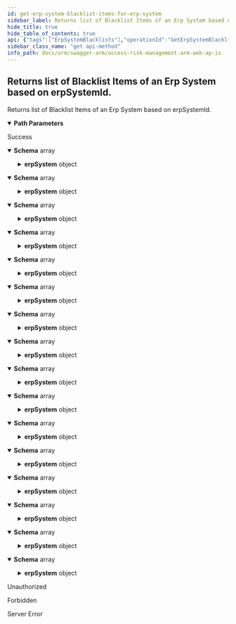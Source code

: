 ```yaml
---
id: get-erp-system-blacklist-items-for-erp-system
sidebar_label: Returns list of Blacklist Items of an Erp System based on erpSystemId.
hide_title: true
hide_table_of_contents: true
api: {"tags":["ErpSystemBlacklists"],"operationId":"GetErpSystemBlacklistItemsForErpSystem","parameters":[{"name":"erpSystemId","in":"path","description":"The id of the target ERP System.","required":true,"schema":{"type":"integer","format":"int32"}}],"responses":{"200":{"description":"Success","content":{"application/json;odata.metadata=minimal;odata.streaming=true":{"schema":{"uniqueItems":false,"type":"array","items":{"type":"object","properties":{"erpSystemBlacklistItemId":{"format":"uuid","type":"string"},"blacklistType":{"enum":["role","user"],"type":"string"},"itemName":{"type":"string"},"createdBy":{"type":"string"},"createdDate":{"format":"date-time","type":"string"},"erpSystemId":{"format":"int32","type":"integer"},"erpSystem":{"type":"object","properties":{"id":{"format":"int32","type":"integer"},"name":{"type":"string"},"accountId":{"format":"int32","type":"integer"},"softDeleted":{"type":"boolean"},"updatedBy":{"type":"string"},"updatedDate":{"format":"date-time","type":"string"},"createdBy":{"type":"string"},"createdDate":{"format":"date-time","type":"string"},"erpProductVersion":{"type":"string"},"serverAddress":{"type":"string"},"instanceName":{"type":"string"},"clientNumber":{"type":"string"},"systemNumber":{"type":"string"},"eamLogCollectionDelay":{"format":"int32","type":"integer"},"timeZoneId":{"type":"string"},"sapDateFormat":{"enum":["undefined","yMD","yDM","mDY","dMY"],"type":"string"},"sapLanguageCode":{"type":"string"},"includeUserAddr":{"type":"boolean"},"autoRefreshSapInfoAfterSecurityExtract":{"type":"boolean"},"isCuaEnabled":{"type":"boolean"},"cuaChildName":{"type":"string"},"cuaParentHost":{"type":"string"},"cuaParentClientNumber":{"type":"string"},"cuaParentSystemNumber":{"type":"string"}}},"key":{"format":"uuid","type":"string","readOnly":true}}}}},"application/json;odata.metadata=minimal;odata.streaming=false":{"schema":{"uniqueItems":false,"type":"array","items":{"type":"object","properties":{"erpSystemBlacklistItemId":{"format":"uuid","type":"string"},"blacklistType":{"enum":["role","user"],"type":"string"},"itemName":{"type":"string"},"createdBy":{"type":"string"},"createdDate":{"format":"date-time","type":"string"},"erpSystemId":{"format":"int32","type":"integer"},"erpSystem":{"type":"object","properties":{"id":{"format":"int32","type":"integer"},"name":{"type":"string"},"accountId":{"format":"int32","type":"integer"},"softDeleted":{"type":"boolean"},"updatedBy":{"type":"string"},"updatedDate":{"format":"date-time","type":"string"},"createdBy":{"type":"string"},"createdDate":{"format":"date-time","type":"string"},"erpProductVersion":{"type":"string"},"serverAddress":{"type":"string"},"instanceName":{"type":"string"},"clientNumber":{"type":"string"},"systemNumber":{"type":"string"},"eamLogCollectionDelay":{"format":"int32","type":"integer"},"timeZoneId":{"type":"string"},"sapDateFormat":{"enum":["undefined","yMD","yDM","mDY","dMY"],"type":"string"},"sapLanguageCode":{"type":"string"},"includeUserAddr":{"type":"boolean"},"autoRefreshSapInfoAfterSecurityExtract":{"type":"boolean"},"isCuaEnabled":{"type":"boolean"},"cuaChildName":{"type":"string"},"cuaParentHost":{"type":"string"},"cuaParentClientNumber":{"type":"string"},"cuaParentSystemNumber":{"type":"string"}}},"key":{"format":"uuid","type":"string","readOnly":true}}}}},"application/json;odata.metadata=minimal":{"schema":{"uniqueItems":false,"type":"array","items":{"type":"object","properties":{"erpSystemBlacklistItemId":{"format":"uuid","type":"string"},"blacklistType":{"enum":["role","user"],"type":"string"},"itemName":{"type":"string"},"createdBy":{"type":"string"},"createdDate":{"format":"date-time","type":"string"},"erpSystemId":{"format":"int32","type":"integer"},"erpSystem":{"type":"object","properties":{"id":{"format":"int32","type":"integer"},"name":{"type":"string"},"accountId":{"format":"int32","type":"integer"},"softDeleted":{"type":"boolean"},"updatedBy":{"type":"string"},"updatedDate":{"format":"date-time","type":"string"},"createdBy":{"type":"string"},"createdDate":{"format":"date-time","type":"string"},"erpProductVersion":{"type":"string"},"serverAddress":{"type":"string"},"instanceName":{"type":"string"},"clientNumber":{"type":"string"},"systemNumber":{"type":"string"},"eamLogCollectionDelay":{"format":"int32","type":"integer"},"timeZoneId":{"type":"string"},"sapDateFormat":{"enum":["undefined","yMD","yDM","mDY","dMY"],"type":"string"},"sapLanguageCode":{"type":"string"},"includeUserAddr":{"type":"boolean"},"autoRefreshSapInfoAfterSecurityExtract":{"type":"boolean"},"isCuaEnabled":{"type":"boolean"},"cuaChildName":{"type":"string"},"cuaParentHost":{"type":"string"},"cuaParentClientNumber":{"type":"string"},"cuaParentSystemNumber":{"type":"string"}}},"key":{"format":"uuid","type":"string","readOnly":true}}}}},"application/json;odata.metadata=full;odata.streaming=true":{"schema":{"uniqueItems":false,"type":"array","items":{"type":"object","properties":{"erpSystemBlacklistItemId":{"format":"uuid","type":"string"},"blacklistType":{"enum":["role","user"],"type":"string"},"itemName":{"type":"string"},"createdBy":{"type":"string"},"createdDate":{"format":"date-time","type":"string"},"erpSystemId":{"format":"int32","type":"integer"},"erpSystem":{"type":"object","properties":{"id":{"format":"int32","type":"integer"},"name":{"type":"string"},"accountId":{"format":"int32","type":"integer"},"softDeleted":{"type":"boolean"},"updatedBy":{"type":"string"},"updatedDate":{"format":"date-time","type":"string"},"createdBy":{"type":"string"},"createdDate":{"format":"date-time","type":"string"},"erpProductVersion":{"type":"string"},"serverAddress":{"type":"string"},"instanceName":{"type":"string"},"clientNumber":{"type":"string"},"systemNumber":{"type":"string"},"eamLogCollectionDelay":{"format":"int32","type":"integer"},"timeZoneId":{"type":"string"},"sapDateFormat":{"enum":["undefined","yMD","yDM","mDY","dMY"],"type":"string"},"sapLanguageCode":{"type":"string"},"includeUserAddr":{"type":"boolean"},"autoRefreshSapInfoAfterSecurityExtract":{"type":"boolean"},"isCuaEnabled":{"type":"boolean"},"cuaChildName":{"type":"string"},"cuaParentHost":{"type":"string"},"cuaParentClientNumber":{"type":"string"},"cuaParentSystemNumber":{"type":"string"}}},"key":{"format":"uuid","type":"string","readOnly":true}}}}},"application/json;odata.metadata=full;odata.streaming=false":{"schema":{"uniqueItems":false,"type":"array","items":{"type":"object","properties":{"erpSystemBlacklistItemId":{"format":"uuid","type":"string"},"blacklistType":{"enum":["role","user"],"type":"string"},"itemName":{"type":"string"},"createdBy":{"type":"string"},"createdDate":{"format":"date-time","type":"string"},"erpSystemId":{"format":"int32","type":"integer"},"erpSystem":{"type":"object","properties":{"id":{"format":"int32","type":"integer"},"name":{"type":"string"},"accountId":{"format":"int32","type":"integer"},"softDeleted":{"type":"boolean"},"updatedBy":{"type":"string"},"updatedDate":{"format":"date-time","type":"string"},"createdBy":{"type":"string"},"createdDate":{"format":"date-time","type":"string"},"erpProductVersion":{"type":"string"},"serverAddress":{"type":"string"},"instanceName":{"type":"string"},"clientNumber":{"type":"string"},"systemNumber":{"type":"string"},"eamLogCollectionDelay":{"format":"int32","type":"integer"},"timeZoneId":{"type":"string"},"sapDateFormat":{"enum":["undefined","yMD","yDM","mDY","dMY"],"type":"string"},"sapLanguageCode":{"type":"string"},"includeUserAddr":{"type":"boolean"},"autoRefreshSapInfoAfterSecurityExtract":{"type":"boolean"},"isCuaEnabled":{"type":"boolean"},"cuaChildName":{"type":"string"},"cuaParentHost":{"type":"string"},"cuaParentClientNumber":{"type":"string"},"cuaParentSystemNumber":{"type":"string"}}},"key":{"format":"uuid","type":"string","readOnly":true}}}}},"application/json;odata.metadata=full":{"schema":{"uniqueItems":false,"type":"array","items":{"type":"object","properties":{"erpSystemBlacklistItemId":{"format":"uuid","type":"string"},"blacklistType":{"enum":["role","user"],"type":"string"},"itemName":{"type":"string"},"createdBy":{"type":"string"},"createdDate":{"format":"date-time","type":"string"},"erpSystemId":{"format":"int32","type":"integer"},"erpSystem":{"type":"object","properties":{"id":{"format":"int32","type":"integer"},"name":{"type":"string"},"accountId":{"format":"int32","type":"integer"},"softDeleted":{"type":"boolean"},"updatedBy":{"type":"string"},"updatedDate":{"format":"date-time","type":"string"},"createdBy":{"type":"string"},"createdDate":{"format":"date-time","type":"string"},"erpProductVersion":{"type":"string"},"serverAddress":{"type":"string"},"instanceName":{"type":"string"},"clientNumber":{"type":"string"},"systemNumber":{"type":"string"},"eamLogCollectionDelay":{"format":"int32","type":"integer"},"timeZoneId":{"type":"string"},"sapDateFormat":{"enum":["undefined","yMD","yDM","mDY","dMY"],"type":"string"},"sapLanguageCode":{"type":"string"},"includeUserAddr":{"type":"boolean"},"autoRefreshSapInfoAfterSecurityExtract":{"type":"boolean"},"isCuaEnabled":{"type":"boolean"},"cuaChildName":{"type":"string"},"cuaParentHost":{"type":"string"},"cuaParentClientNumber":{"type":"string"},"cuaParentSystemNumber":{"type":"string"}}},"key":{"format":"uuid","type":"string","readOnly":true}}}}},"application/json;odata.metadata=none;odata.streaming=true":{"schema":{"uniqueItems":false,"type":"array","items":{"type":"object","properties":{"erpSystemBlacklistItemId":{"format":"uuid","type":"string"},"blacklistType":{"enum":["role","user"],"type":"string"},"itemName":{"type":"string"},"createdBy":{"type":"string"},"createdDate":{"format":"date-time","type":"string"},"erpSystemId":{"format":"int32","type":"integer"},"erpSystem":{"type":"object","properties":{"id":{"format":"int32","type":"integer"},"name":{"type":"string"},"accountId":{"format":"int32","type":"integer"},"softDeleted":{"type":"boolean"},"updatedBy":{"type":"string"},"updatedDate":{"format":"date-time","type":"string"},"createdBy":{"type":"string"},"createdDate":{"format":"date-time","type":"string"},"erpProductVersion":{"type":"string"},"serverAddress":{"type":"string"},"instanceName":{"type":"string"},"clientNumber":{"type":"string"},"systemNumber":{"type":"string"},"eamLogCollectionDelay":{"format":"int32","type":"integer"},"timeZoneId":{"type":"string"},"sapDateFormat":{"enum":["undefined","yMD","yDM","mDY","dMY"],"type":"string"},"sapLanguageCode":{"type":"string"},"includeUserAddr":{"type":"boolean"},"autoRefreshSapInfoAfterSecurityExtract":{"type":"boolean"},"isCuaEnabled":{"type":"boolean"},"cuaChildName":{"type":"string"},"cuaParentHost":{"type":"string"},"cuaParentClientNumber":{"type":"string"},"cuaParentSystemNumber":{"type":"string"}}},"key":{"format":"uuid","type":"string","readOnly":true}}}}},"application/json;odata.metadata=none;odata.streaming=false":{"schema":{"uniqueItems":false,"type":"array","items":{"type":"object","properties":{"erpSystemBlacklistItemId":{"format":"uuid","type":"string"},"blacklistType":{"enum":["role","user"],"type":"string"},"itemName":{"type":"string"},"createdBy":{"type":"string"},"createdDate":{"format":"date-time","type":"string"},"erpSystemId":{"format":"int32","type":"integer"},"erpSystem":{"type":"object","properties":{"id":{"format":"int32","type":"integer"},"name":{"type":"string"},"accountId":{"format":"int32","type":"integer"},"softDeleted":{"type":"boolean"},"updatedBy":{"type":"string"},"updatedDate":{"format":"date-time","type":"string"},"createdBy":{"type":"string"},"createdDate":{"format":"date-time","type":"string"},"erpProductVersion":{"type":"string"},"serverAddress":{"type":"string"},"instanceName":{"type":"string"},"clientNumber":{"type":"string"},"systemNumber":{"type":"string"},"eamLogCollectionDelay":{"format":"int32","type":"integer"},"timeZoneId":{"type":"string"},"sapDateFormat":{"enum":["undefined","yMD","yDM","mDY","dMY"],"type":"string"},"sapLanguageCode":{"type":"string"},"includeUserAddr":{"type":"boolean"},"autoRefreshSapInfoAfterSecurityExtract":{"type":"boolean"},"isCuaEnabled":{"type":"boolean"},"cuaChildName":{"type":"string"},"cuaParentHost":{"type":"string"},"cuaParentClientNumber":{"type":"string"},"cuaParentSystemNumber":{"type":"string"}}},"key":{"format":"uuid","type":"string","readOnly":true}}}}},"application/json;odata.metadata=none":{"schema":{"uniqueItems":false,"type":"array","items":{"type":"object","properties":{"erpSystemBlacklistItemId":{"format":"uuid","type":"string"},"blacklistType":{"enum":["role","user"],"type":"string"},"itemName":{"type":"string"},"createdBy":{"type":"string"},"createdDate":{"format":"date-time","type":"string"},"erpSystemId":{"format":"int32","type":"integer"},"erpSystem":{"type":"object","properties":{"id":{"format":"int32","type":"integer"},"name":{"type":"string"},"accountId":{"format":"int32","type":"integer"},"softDeleted":{"type":"boolean"},"updatedBy":{"type":"string"},"updatedDate":{"format":"date-time","type":"string"},"createdBy":{"type":"string"},"createdDate":{"format":"date-time","type":"string"},"erpProductVersion":{"type":"string"},"serverAddress":{"type":"string"},"instanceName":{"type":"string"},"clientNumber":{"type":"string"},"systemNumber":{"type":"string"},"eamLogCollectionDelay":{"format":"int32","type":"integer"},"timeZoneId":{"type":"string"},"sapDateFormat":{"enum":["undefined","yMD","yDM","mDY","dMY"],"type":"string"},"sapLanguageCode":{"type":"string"},"includeUserAddr":{"type":"boolean"},"autoRefreshSapInfoAfterSecurityExtract":{"type":"boolean"},"isCuaEnabled":{"type":"boolean"},"cuaChildName":{"type":"string"},"cuaParentHost":{"type":"string"},"cuaParentClientNumber":{"type":"string"},"cuaParentSystemNumber":{"type":"string"}}},"key":{"format":"uuid","type":"string","readOnly":true}}}}},"application/json;odata.streaming=true":{"schema":{"uniqueItems":false,"type":"array","items":{"type":"object","properties":{"erpSystemBlacklistItemId":{"format":"uuid","type":"string"},"blacklistType":{"enum":["role","user"],"type":"string"},"itemName":{"type":"string"},"createdBy":{"type":"string"},"createdDate":{"format":"date-time","type":"string"},"erpSystemId":{"format":"int32","type":"integer"},"erpSystem":{"type":"object","properties":{"id":{"format":"int32","type":"integer"},"name":{"type":"string"},"accountId":{"format":"int32","type":"integer"},"softDeleted":{"type":"boolean"},"updatedBy":{"type":"string"},"updatedDate":{"format":"date-time","type":"string"},"createdBy":{"type":"string"},"createdDate":{"format":"date-time","type":"string"},"erpProductVersion":{"type":"string"},"serverAddress":{"type":"string"},"instanceName":{"type":"string"},"clientNumber":{"type":"string"},"systemNumber":{"type":"string"},"eamLogCollectionDelay":{"format":"int32","type":"integer"},"timeZoneId":{"type":"string"},"sapDateFormat":{"enum":["undefined","yMD","yDM","mDY","dMY"],"type":"string"},"sapLanguageCode":{"type":"string"},"includeUserAddr":{"type":"boolean"},"autoRefreshSapInfoAfterSecurityExtract":{"type":"boolean"},"isCuaEnabled":{"type":"boolean"},"cuaChildName":{"type":"string"},"cuaParentHost":{"type":"string"},"cuaParentClientNumber":{"type":"string"},"cuaParentSystemNumber":{"type":"string"}}},"key":{"format":"uuid","type":"string","readOnly":true}}}}},"application/json;odata.streaming=false":{"schema":{"uniqueItems":false,"type":"array","items":{"type":"object","properties":{"erpSystemBlacklistItemId":{"format":"uuid","type":"string"},"blacklistType":{"enum":["role","user"],"type":"string"},"itemName":{"type":"string"},"createdBy":{"type":"string"},"createdDate":{"format":"date-time","type":"string"},"erpSystemId":{"format":"int32","type":"integer"},"erpSystem":{"type":"object","properties":{"id":{"format":"int32","type":"integer"},"name":{"type":"string"},"accountId":{"format":"int32","type":"integer"},"softDeleted":{"type":"boolean"},"updatedBy":{"type":"string"},"updatedDate":{"format":"date-time","type":"string"},"createdBy":{"type":"string"},"createdDate":{"format":"date-time","type":"string"},"erpProductVersion":{"type":"string"},"serverAddress":{"type":"string"},"instanceName":{"type":"string"},"clientNumber":{"type":"string"},"systemNumber":{"type":"string"},"eamLogCollectionDelay":{"format":"int32","type":"integer"},"timeZoneId":{"type":"string"},"sapDateFormat":{"enum":["undefined","yMD","yDM","mDY","dMY"],"type":"string"},"sapLanguageCode":{"type":"string"},"includeUserAddr":{"type":"boolean"},"autoRefreshSapInfoAfterSecurityExtract":{"type":"boolean"},"isCuaEnabled":{"type":"boolean"},"cuaChildName":{"type":"string"},"cuaParentHost":{"type":"string"},"cuaParentClientNumber":{"type":"string"},"cuaParentSystemNumber":{"type":"string"}}},"key":{"format":"uuid","type":"string","readOnly":true}}}}},"application/json":{"schema":{"uniqueItems":false,"type":"array","items":{"type":"object","properties":{"erpSystemBlacklistItemId":{"format":"uuid","type":"string"},"blacklistType":{"enum":["role","user"],"type":"string"},"itemName":{"type":"string"},"createdBy":{"type":"string"},"createdDate":{"format":"date-time","type":"string"},"erpSystemId":{"format":"int32","type":"integer"},"erpSystem":{"type":"object","properties":{"id":{"format":"int32","type":"integer"},"name":{"type":"string"},"accountId":{"format":"int32","type":"integer"},"softDeleted":{"type":"boolean"},"updatedBy":{"type":"string"},"updatedDate":{"format":"date-time","type":"string"},"createdBy":{"type":"string"},"createdDate":{"format":"date-time","type":"string"},"erpProductVersion":{"type":"string"},"serverAddress":{"type":"string"},"instanceName":{"type":"string"},"clientNumber":{"type":"string"},"systemNumber":{"type":"string"},"eamLogCollectionDelay":{"format":"int32","type":"integer"},"timeZoneId":{"type":"string"},"sapDateFormat":{"enum":["undefined","yMD","yDM","mDY","dMY"],"type":"string"},"sapLanguageCode":{"type":"string"},"includeUserAddr":{"type":"boolean"},"autoRefreshSapInfoAfterSecurityExtract":{"type":"boolean"},"isCuaEnabled":{"type":"boolean"},"cuaChildName":{"type":"string"},"cuaParentHost":{"type":"string"},"cuaParentClientNumber":{"type":"string"},"cuaParentSystemNumber":{"type":"string"}}},"key":{"format":"uuid","type":"string","readOnly":true}}}}},"application/xml":{"schema":{"uniqueItems":false,"type":"array","items":{"type":"object","properties":{"erpSystemBlacklistItemId":{"format":"uuid","type":"string"},"blacklistType":{"enum":["role","user"],"type":"string"},"itemName":{"type":"string"},"createdBy":{"type":"string"},"createdDate":{"format":"date-time","type":"string"},"erpSystemId":{"format":"int32","type":"integer"},"erpSystem":{"type":"object","properties":{"id":{"format":"int32","type":"integer"},"name":{"type":"string"},"accountId":{"format":"int32","type":"integer"},"softDeleted":{"type":"boolean"},"updatedBy":{"type":"string"},"updatedDate":{"format":"date-time","type":"string"},"createdBy":{"type":"string"},"createdDate":{"format":"date-time","type":"string"},"erpProductVersion":{"type":"string"},"serverAddress":{"type":"string"},"instanceName":{"type":"string"},"clientNumber":{"type":"string"},"systemNumber":{"type":"string"},"eamLogCollectionDelay":{"format":"int32","type":"integer"},"timeZoneId":{"type":"string"},"sapDateFormat":{"enum":["undefined","yMD","yDM","mDY","dMY"],"type":"string"},"sapLanguageCode":{"type":"string"},"includeUserAddr":{"type":"boolean"},"autoRefreshSapInfoAfterSecurityExtract":{"type":"boolean"},"isCuaEnabled":{"type":"boolean"},"cuaChildName":{"type":"string"},"cuaParentHost":{"type":"string"},"cuaParentClientNumber":{"type":"string"},"cuaParentSystemNumber":{"type":"string"}}},"key":{"format":"uuid","type":"string","readOnly":true}}}}},"application/prs.odatatestxx-odata":{"schema":{"uniqueItems":false,"type":"array","items":{"type":"object","properties":{"erpSystemBlacklistItemId":{"format":"uuid","type":"string"},"blacklistType":{"enum":["role","user"],"type":"string"},"itemName":{"type":"string"},"createdBy":{"type":"string"},"createdDate":{"format":"date-time","type":"string"},"erpSystemId":{"format":"int32","type":"integer"},"erpSystem":{"type":"object","properties":{"id":{"format":"int32","type":"integer"},"name":{"type":"string"},"accountId":{"format":"int32","type":"integer"},"softDeleted":{"type":"boolean"},"updatedBy":{"type":"string"},"updatedDate":{"format":"date-time","type":"string"},"createdBy":{"type":"string"},"createdDate":{"format":"date-time","type":"string"},"erpProductVersion":{"type":"string"},"serverAddress":{"type":"string"},"instanceName":{"type":"string"},"clientNumber":{"type":"string"},"systemNumber":{"type":"string"},"eamLogCollectionDelay":{"format":"int32","type":"integer"},"timeZoneId":{"type":"string"},"sapDateFormat":{"enum":["undefined","yMD","yDM","mDY","dMY"],"type":"string"},"sapLanguageCode":{"type":"string"},"includeUserAddr":{"type":"boolean"},"autoRefreshSapInfoAfterSecurityExtract":{"type":"boolean"},"isCuaEnabled":{"type":"boolean"},"cuaChildName":{"type":"string"},"cuaParentHost":{"type":"string"},"cuaParentClientNumber":{"type":"string"},"cuaParentSystemNumber":{"type":"string"}}},"key":{"format":"uuid","type":"string","readOnly":true}}}}},"text/plain":{"schema":{"uniqueItems":false,"type":"array","items":{"type":"object","properties":{"erpSystemBlacklistItemId":{"format":"uuid","type":"string"},"blacklistType":{"enum":["role","user"],"type":"string"},"itemName":{"type":"string"},"createdBy":{"type":"string"},"createdDate":{"format":"date-time","type":"string"},"erpSystemId":{"format":"int32","type":"integer"},"erpSystem":{"type":"object","properties":{"id":{"format":"int32","type":"integer"},"name":{"type":"string"},"accountId":{"format":"int32","type":"integer"},"softDeleted":{"type":"boolean"},"updatedBy":{"type":"string"},"updatedDate":{"format":"date-time","type":"string"},"createdBy":{"type":"string"},"createdDate":{"format":"date-time","type":"string"},"erpProductVersion":{"type":"string"},"serverAddress":{"type":"string"},"instanceName":{"type":"string"},"clientNumber":{"type":"string"},"systemNumber":{"type":"string"},"eamLogCollectionDelay":{"format":"int32","type":"integer"},"timeZoneId":{"type":"string"},"sapDateFormat":{"enum":["undefined","yMD","yDM","mDY","dMY"],"type":"string"},"sapLanguageCode":{"type":"string"},"includeUserAddr":{"type":"boolean"},"autoRefreshSapInfoAfterSecurityExtract":{"type":"boolean"},"isCuaEnabled":{"type":"boolean"},"cuaChildName":{"type":"string"},"cuaParentHost":{"type":"string"},"cuaParentClientNumber":{"type":"string"},"cuaParentSystemNumber":{"type":"string"}}},"key":{"format":"uuid","type":"string","readOnly":true}}}}},"text/json":{"schema":{"uniqueItems":false,"type":"array","items":{"type":"object","properties":{"erpSystemBlacklistItemId":{"format":"uuid","type":"string"},"blacklistType":{"enum":["role","user"],"type":"string"},"itemName":{"type":"string"},"createdBy":{"type":"string"},"createdDate":{"format":"date-time","type":"string"},"erpSystemId":{"format":"int32","type":"integer"},"erpSystem":{"type":"object","properties":{"id":{"format":"int32","type":"integer"},"name":{"type":"string"},"accountId":{"format":"int32","type":"integer"},"softDeleted":{"type":"boolean"},"updatedBy":{"type":"string"},"updatedDate":{"format":"date-time","type":"string"},"createdBy":{"type":"string"},"createdDate":{"format":"date-time","type":"string"},"erpProductVersion":{"type":"string"},"serverAddress":{"type":"string"},"instanceName":{"type":"string"},"clientNumber":{"type":"string"},"systemNumber":{"type":"string"},"eamLogCollectionDelay":{"format":"int32","type":"integer"},"timeZoneId":{"type":"string"},"sapDateFormat":{"enum":["undefined","yMD","yDM","mDY","dMY"],"type":"string"},"sapLanguageCode":{"type":"string"},"includeUserAddr":{"type":"boolean"},"autoRefreshSapInfoAfterSecurityExtract":{"type":"boolean"},"isCuaEnabled":{"type":"boolean"},"cuaChildName":{"type":"string"},"cuaParentHost":{"type":"string"},"cuaParentClientNumber":{"type":"string"},"cuaParentSystemNumber":{"type":"string"}}},"key":{"format":"uuid","type":"string","readOnly":true}}}}}}},"401":{"description":"Unauthorized"},"403":{"description":"Forbidden"},"500":{"description":"Server Error"}},"description":"Returns list of Blacklist Items of an Erp System based on erpSystemId.","method":"get","path":"/api/ErpSystemBlacklists/{erpSystemId}","info":{"version":"v1","title":"Access Risk Management ARM Web APIs"},"postman":{"name":"Returns list of Blacklist Items of an Erp System based on erpSystemId.","description":{"type":"text/plain"},"url":{"path":["api","ErpSystemBlacklists",":erpSystemId"],"host":["{{baseUrl}}"],"query":[],"variable":[{"disabled":false,"description":{"content":"(Required) The id of the target ERP System.","type":"text/plain"},"type":"any","value":"","key":"erpSystemId"}]},"header":[{"key":"Accept","value":"application/json;odata.metadata=minimal;odata.streaming=true"}],"method":"GET"}}
sidebar_class_name: "get api-method"
info_path: docs/arm/swagger-arm/access-risk-management-arm-web-ap-is
---
```



## Returns list of Blacklist Items of an Erp System based on erpSystemId.



Returns list of Blacklist Items of an Erp System based on erpSystemId.

<details style={{"marginBottom":"1rem"}} data-collapsed={false} open={true}><summary style={{}}><strong>Path Parameters</strong></summary><div><ul><ParamsItem className={"paramsItem"} param={{"name":"erpSystemId","in":"path","description":"The id of the target ERP System.","required":true,"schema":{"type":"integer","format":"int32"}}}></ParamsItem></ul></div></details><div><ApiTabs><TabItem label={"200"} value={"200"}><div>

Success

</div><div><MimeTabs groupId={"mime-type"}><TabItem label={"application/json;odata.metadata=minimal;odata.streaming=true"} value={"application/json;odata.metadata=minimal;odata.streaming=true"}><SchemaTabs groupId={"schema-tabs"}><TabItem label={"Schema"} value={"Schema"}><details style={{}} data-collapsed={false} open={true}><summary style={{"textAlign":"left"}}><strong>Schema</strong><span style={{"opacity":"0.6"}}> array</span></summary><div style={{"textAlign":"left","marginLeft":"1rem"}}></div><ul style={{"marginLeft":"1rem"}}><SchemaItem collapsible={false} name={"erpSystemBlacklistItemId"} required={false} schemaDescription={undefined} schemaName={"uuid"} qualifierMessage={undefined} defaultValue={undefined}></SchemaItem><SchemaItem collapsible={false} name={"blacklistType"} required={false} schemaDescription={undefined} schemaName={"string"} qualifierMessage={"**Possible values:** [`role`, `user`]"} defaultValue={undefined}></SchemaItem><SchemaItem collapsible={false} name={"itemName"} required={false} schemaDescription={undefined} schemaName={"string"} qualifierMessage={undefined} defaultValue={undefined}></SchemaItem><SchemaItem collapsible={false} name={"createdBy"} required={false} schemaDescription={undefined} schemaName={"string"} qualifierMessage={undefined} defaultValue={undefined}></SchemaItem><SchemaItem collapsible={false} name={"createdDate"} required={false} schemaDescription={undefined} schemaName={"date-time"} qualifierMessage={undefined} defaultValue={undefined}></SchemaItem><SchemaItem collapsible={false} name={"erpSystemId"} required={false} schemaDescription={undefined} schemaName={"int32"} qualifierMessage={undefined} defaultValue={undefined}></SchemaItem><SchemaItem collapsible={true} className={"schemaItem"}><details style={{}}><summary style={{}}><strong>erpSystem</strong><span style={{"opacity":"0.6"}}> object</span></summary><div style={{"marginLeft":"1rem"}}><SchemaItem collapsible={false} name={"id"} required={false} schemaDescription={undefined} schemaName={"int32"} qualifierMessage={undefined} defaultValue={undefined}></SchemaItem><SchemaItem collapsible={false} name={"name"} required={false} schemaDescription={undefined} schemaName={"string"} qualifierMessage={undefined} defaultValue={undefined}></SchemaItem><SchemaItem collapsible={false} name={"accountId"} required={false} schemaDescription={undefined} schemaName={"int32"} qualifierMessage={undefined} defaultValue={undefined}></SchemaItem><SchemaItem collapsible={false} name={"softDeleted"} required={false} schemaDescription={undefined} schemaName={"boolean"} qualifierMessage={undefined} defaultValue={undefined}></SchemaItem><SchemaItem collapsible={false} name={"updatedBy"} required={false} schemaDescription={undefined} schemaName={"string"} qualifierMessage={undefined} defaultValue={undefined}></SchemaItem><SchemaItem collapsible={false} name={"updatedDate"} required={false} schemaDescription={undefined} schemaName={"date-time"} qualifierMessage={undefined} defaultValue={undefined}></SchemaItem><SchemaItem collapsible={false} name={"createdBy"} required={false} schemaDescription={undefined} schemaName={"string"} qualifierMessage={undefined} defaultValue={undefined}></SchemaItem><SchemaItem collapsible={false} name={"createdDate"} required={false} schemaDescription={undefined} schemaName={"date-time"} qualifierMessage={undefined} defaultValue={undefined}></SchemaItem><SchemaItem collapsible={false} name={"erpProductVersion"} required={false} schemaDescription={undefined} schemaName={"string"} qualifierMessage={undefined} defaultValue={undefined}></SchemaItem><SchemaItem collapsible={false} name={"serverAddress"} required={false} schemaDescription={undefined} schemaName={"string"} qualifierMessage={undefined} defaultValue={undefined}></SchemaItem><SchemaItem collapsible={false} name={"instanceName"} required={false} schemaDescription={undefined} schemaName={"string"} qualifierMessage={undefined} defaultValue={undefined}></SchemaItem><SchemaItem collapsible={false} name={"clientNumber"} required={false} schemaDescription={undefined} schemaName={"string"} qualifierMessage={undefined} defaultValue={undefined}></SchemaItem><SchemaItem collapsible={false} name={"systemNumber"} required={false} schemaDescription={undefined} schemaName={"string"} qualifierMessage={undefined} defaultValue={undefined}></SchemaItem><SchemaItem collapsible={false} name={"eamLogCollectionDelay"} required={false} schemaDescription={undefined} schemaName={"int32"} qualifierMessage={undefined} defaultValue={undefined}></SchemaItem><SchemaItem collapsible={false} name={"timeZoneId"} required={false} schemaDescription={undefined} schemaName={"string"} qualifierMessage={undefined} defaultValue={undefined}></SchemaItem><SchemaItem collapsible={false} name={"sapDateFormat"} required={false} schemaDescription={undefined} schemaName={"string"} qualifierMessage={"**Possible values:** [`undefined`, `yMD`, `yDM`, `mDY`, `dMY`]"} defaultValue={undefined}></SchemaItem><SchemaItem collapsible={false} name={"sapLanguageCode"} required={false} schemaDescription={undefined} schemaName={"string"} qualifierMessage={undefined} defaultValue={undefined}></SchemaItem><SchemaItem collapsible={false} name={"includeUserAddr"} required={false} schemaDescription={undefined} schemaName={"boolean"} qualifierMessage={undefined} defaultValue={undefined}></SchemaItem><SchemaItem collapsible={false} name={"autoRefreshSapInfoAfterSecurityExtract"} required={false} schemaDescription={undefined} schemaName={"boolean"} qualifierMessage={undefined} defaultValue={undefined}></SchemaItem><SchemaItem collapsible={false} name={"isCuaEnabled"} required={false} schemaDescription={undefined} schemaName={"boolean"} qualifierMessage={undefined} defaultValue={undefined}></SchemaItem><SchemaItem collapsible={false} name={"cuaChildName"} required={false} schemaDescription={undefined} schemaName={"string"} qualifierMessage={undefined} defaultValue={undefined}></SchemaItem><SchemaItem collapsible={false} name={"cuaParentHost"} required={false} schemaDescription={undefined} schemaName={"string"} qualifierMessage={undefined} defaultValue={undefined}></SchemaItem><SchemaItem collapsible={false} name={"cuaParentClientNumber"} required={false} schemaDescription={undefined} schemaName={"string"} qualifierMessage={undefined} defaultValue={undefined}></SchemaItem><SchemaItem collapsible={false} name={"cuaParentSystemNumber"} required={false} schemaDescription={undefined} schemaName={"string"} qualifierMessage={undefined} defaultValue={undefined}></SchemaItem></div></details></SchemaItem><SchemaItem collapsible={false} name={"key"} required={false} schemaDescription={undefined} schemaName={"uuid"} qualifierMessage={undefined} defaultValue={undefined}></SchemaItem></ul></details></TabItem></SchemaTabs></TabItem><TabItem label={"application/json;odata.metadata=minimal;odata.streaming=false"} value={"application/json;odata.metadata=minimal;odata.streaming=false"}><SchemaTabs groupId={"schema-tabs"}><TabItem label={"Schema"} value={"Schema"}><details style={{}} data-collapsed={false} open={true}><summary style={{"textAlign":"left"}}><strong>Schema</strong><span style={{"opacity":"0.6"}}> array</span></summary><div style={{"textAlign":"left","marginLeft":"1rem"}}></div><ul style={{"marginLeft":"1rem"}}><SchemaItem collapsible={false} name={"erpSystemBlacklistItemId"} required={false} schemaDescription={undefined} schemaName={"uuid"} qualifierMessage={undefined} defaultValue={undefined}></SchemaItem><SchemaItem collapsible={false} name={"blacklistType"} required={false} schemaDescription={undefined} schemaName={"string"} qualifierMessage={"**Possible values:** [`role`, `user`]"} defaultValue={undefined}></SchemaItem><SchemaItem collapsible={false} name={"itemName"} required={false} schemaDescription={undefined} schemaName={"string"} qualifierMessage={undefined} defaultValue={undefined}></SchemaItem><SchemaItem collapsible={false} name={"createdBy"} required={false} schemaDescription={undefined} schemaName={"string"} qualifierMessage={undefined} defaultValue={undefined}></SchemaItem><SchemaItem collapsible={false} name={"createdDate"} required={false} schemaDescription={undefined} schemaName={"date-time"} qualifierMessage={undefined} defaultValue={undefined}></SchemaItem><SchemaItem collapsible={false} name={"erpSystemId"} required={false} schemaDescription={undefined} schemaName={"int32"} qualifierMessage={undefined} defaultValue={undefined}></SchemaItem><SchemaItem collapsible={true} className={"schemaItem"}><details style={{}}><summary style={{}}><strong>erpSystem</strong><span style={{"opacity":"0.6"}}> object</span></summary><div style={{"marginLeft":"1rem"}}><SchemaItem collapsible={false} name={"id"} required={false} schemaDescription={undefined} schemaName={"int32"} qualifierMessage={undefined} defaultValue={undefined}></SchemaItem><SchemaItem collapsible={false} name={"name"} required={false} schemaDescription={undefined} schemaName={"string"} qualifierMessage={undefined} defaultValue={undefined}></SchemaItem><SchemaItem collapsible={false} name={"accountId"} required={false} schemaDescription={undefined} schemaName={"int32"} qualifierMessage={undefined} defaultValue={undefined}></SchemaItem><SchemaItem collapsible={false} name={"softDeleted"} required={false} schemaDescription={undefined} schemaName={"boolean"} qualifierMessage={undefined} defaultValue={undefined}></SchemaItem><SchemaItem collapsible={false} name={"updatedBy"} required={false} schemaDescription={undefined} schemaName={"string"} qualifierMessage={undefined} defaultValue={undefined}></SchemaItem><SchemaItem collapsible={false} name={"updatedDate"} required={false} schemaDescription={undefined} schemaName={"date-time"} qualifierMessage={undefined} defaultValue={undefined}></SchemaItem><SchemaItem collapsible={false} name={"createdBy"} required={false} schemaDescription={undefined} schemaName={"string"} qualifierMessage={undefined} defaultValue={undefined}></SchemaItem><SchemaItem collapsible={false} name={"createdDate"} required={false} schemaDescription={undefined} schemaName={"date-time"} qualifierMessage={undefined} defaultValue={undefined}></SchemaItem><SchemaItem collapsible={false} name={"erpProductVersion"} required={false} schemaDescription={undefined} schemaName={"string"} qualifierMessage={undefined} defaultValue={undefined}></SchemaItem><SchemaItem collapsible={false} name={"serverAddress"} required={false} schemaDescription={undefined} schemaName={"string"} qualifierMessage={undefined} defaultValue={undefined}></SchemaItem><SchemaItem collapsible={false} name={"instanceName"} required={false} schemaDescription={undefined} schemaName={"string"} qualifierMessage={undefined} defaultValue={undefined}></SchemaItem><SchemaItem collapsible={false} name={"clientNumber"} required={false} schemaDescription={undefined} schemaName={"string"} qualifierMessage={undefined} defaultValue={undefined}></SchemaItem><SchemaItem collapsible={false} name={"systemNumber"} required={false} schemaDescription={undefined} schemaName={"string"} qualifierMessage={undefined} defaultValue={undefined}></SchemaItem><SchemaItem collapsible={false} name={"eamLogCollectionDelay"} required={false} schemaDescription={undefined} schemaName={"int32"} qualifierMessage={undefined} defaultValue={undefined}></SchemaItem><SchemaItem collapsible={false} name={"timeZoneId"} required={false} schemaDescription={undefined} schemaName={"string"} qualifierMessage={undefined} defaultValue={undefined}></SchemaItem><SchemaItem collapsible={false} name={"sapDateFormat"} required={false} schemaDescription={undefined} schemaName={"string"} qualifierMessage={"**Possible values:** [`undefined`, `yMD`, `yDM`, `mDY`, `dMY`]"} defaultValue={undefined}></SchemaItem><SchemaItem collapsible={false} name={"sapLanguageCode"} required={false} schemaDescription={undefined} schemaName={"string"} qualifierMessage={undefined} defaultValue={undefined}></SchemaItem><SchemaItem collapsible={false} name={"includeUserAddr"} required={false} schemaDescription={undefined} schemaName={"boolean"} qualifierMessage={undefined} defaultValue={undefined}></SchemaItem><SchemaItem collapsible={false} name={"autoRefreshSapInfoAfterSecurityExtract"} required={false} schemaDescription={undefined} schemaName={"boolean"} qualifierMessage={undefined} defaultValue={undefined}></SchemaItem><SchemaItem collapsible={false} name={"isCuaEnabled"} required={false} schemaDescription={undefined} schemaName={"boolean"} qualifierMessage={undefined} defaultValue={undefined}></SchemaItem><SchemaItem collapsible={false} name={"cuaChildName"} required={false} schemaDescription={undefined} schemaName={"string"} qualifierMessage={undefined} defaultValue={undefined}></SchemaItem><SchemaItem collapsible={false} name={"cuaParentHost"} required={false} schemaDescription={undefined} schemaName={"string"} qualifierMessage={undefined} defaultValue={undefined}></SchemaItem><SchemaItem collapsible={false} name={"cuaParentClientNumber"} required={false} schemaDescription={undefined} schemaName={"string"} qualifierMessage={undefined} defaultValue={undefined}></SchemaItem><SchemaItem collapsible={false} name={"cuaParentSystemNumber"} required={false} schemaDescription={undefined} schemaName={"string"} qualifierMessage={undefined} defaultValue={undefined}></SchemaItem></div></details></SchemaItem><SchemaItem collapsible={false} name={"key"} required={false} schemaDescription={undefined} schemaName={"uuid"} qualifierMessage={undefined} defaultValue={undefined}></SchemaItem></ul></details></TabItem></SchemaTabs></TabItem><TabItem label={"application/json;odata.metadata=minimal"} value={"application/json;odata.metadata=minimal"}><SchemaTabs groupId={"schema-tabs"}><TabItem label={"Schema"} value={"Schema"}><details style={{}} data-collapsed={false} open={true}><summary style={{"textAlign":"left"}}><strong>Schema</strong><span style={{"opacity":"0.6"}}> array</span></summary><div style={{"textAlign":"left","marginLeft":"1rem"}}></div><ul style={{"marginLeft":"1rem"}}><SchemaItem collapsible={false} name={"erpSystemBlacklistItemId"} required={false} schemaDescription={undefined} schemaName={"uuid"} qualifierMessage={undefined} defaultValue={undefined}></SchemaItem><SchemaItem collapsible={false} name={"blacklistType"} required={false} schemaDescription={undefined} schemaName={"string"} qualifierMessage={"**Possible values:** [`role`, `user`]"} defaultValue={undefined}></SchemaItem><SchemaItem collapsible={false} name={"itemName"} required={false} schemaDescription={undefined} schemaName={"string"} qualifierMessage={undefined} defaultValue={undefined}></SchemaItem><SchemaItem collapsible={false} name={"createdBy"} required={false} schemaDescription={undefined} schemaName={"string"} qualifierMessage={undefined} defaultValue={undefined}></SchemaItem><SchemaItem collapsible={false} name={"createdDate"} required={false} schemaDescription={undefined} schemaName={"date-time"} qualifierMessage={undefined} defaultValue={undefined}></SchemaItem><SchemaItem collapsible={false} name={"erpSystemId"} required={false} schemaDescription={undefined} schemaName={"int32"} qualifierMessage={undefined} defaultValue={undefined}></SchemaItem><SchemaItem collapsible={true} className={"schemaItem"}><details style={{}}><summary style={{}}><strong>erpSystem</strong><span style={{"opacity":"0.6"}}> object</span></summary><div style={{"marginLeft":"1rem"}}><SchemaItem collapsible={false} name={"id"} required={false} schemaDescription={undefined} schemaName={"int32"} qualifierMessage={undefined} defaultValue={undefined}></SchemaItem><SchemaItem collapsible={false} name={"name"} required={false} schemaDescription={undefined} schemaName={"string"} qualifierMessage={undefined} defaultValue={undefined}></SchemaItem><SchemaItem collapsible={false} name={"accountId"} required={false} schemaDescription={undefined} schemaName={"int32"} qualifierMessage={undefined} defaultValue={undefined}></SchemaItem><SchemaItem collapsible={false} name={"softDeleted"} required={false} schemaDescription={undefined} schemaName={"boolean"} qualifierMessage={undefined} defaultValue={undefined}></SchemaItem><SchemaItem collapsible={false} name={"updatedBy"} required={false} schemaDescription={undefined} schemaName={"string"} qualifierMessage={undefined} defaultValue={undefined}></SchemaItem><SchemaItem collapsible={false} name={"updatedDate"} required={false} schemaDescription={undefined} schemaName={"date-time"} qualifierMessage={undefined} defaultValue={undefined}></SchemaItem><SchemaItem collapsible={false} name={"createdBy"} required={false} schemaDescription={undefined} schemaName={"string"} qualifierMessage={undefined} defaultValue={undefined}></SchemaItem><SchemaItem collapsible={false} name={"createdDate"} required={false} schemaDescription={undefined} schemaName={"date-time"} qualifierMessage={undefined} defaultValue={undefined}></SchemaItem><SchemaItem collapsible={false} name={"erpProductVersion"} required={false} schemaDescription={undefined} schemaName={"string"} qualifierMessage={undefined} defaultValue={undefined}></SchemaItem><SchemaItem collapsible={false} name={"serverAddress"} required={false} schemaDescription={undefined} schemaName={"string"} qualifierMessage={undefined} defaultValue={undefined}></SchemaItem><SchemaItem collapsible={false} name={"instanceName"} required={false} schemaDescription={undefined} schemaName={"string"} qualifierMessage={undefined} defaultValue={undefined}></SchemaItem><SchemaItem collapsible={false} name={"clientNumber"} required={false} schemaDescription={undefined} schemaName={"string"} qualifierMessage={undefined} defaultValue={undefined}></SchemaItem><SchemaItem collapsible={false} name={"systemNumber"} required={false} schemaDescription={undefined} schemaName={"string"} qualifierMessage={undefined} defaultValue={undefined}></SchemaItem><SchemaItem collapsible={false} name={"eamLogCollectionDelay"} required={false} schemaDescription={undefined} schemaName={"int32"} qualifierMessage={undefined} defaultValue={undefined}></SchemaItem><SchemaItem collapsible={false} name={"timeZoneId"} required={false} schemaDescription={undefined} schemaName={"string"} qualifierMessage={undefined} defaultValue={undefined}></SchemaItem><SchemaItem collapsible={false} name={"sapDateFormat"} required={false} schemaDescription={undefined} schemaName={"string"} qualifierMessage={"**Possible values:** [`undefined`, `yMD`, `yDM`, `mDY`, `dMY`]"} defaultValue={undefined}></SchemaItem><SchemaItem collapsible={false} name={"sapLanguageCode"} required={false} schemaDescription={undefined} schemaName={"string"} qualifierMessage={undefined} defaultValue={undefined}></SchemaItem><SchemaItem collapsible={false} name={"includeUserAddr"} required={false} schemaDescription={undefined} schemaName={"boolean"} qualifierMessage={undefined} defaultValue={undefined}></SchemaItem><SchemaItem collapsible={false} name={"autoRefreshSapInfoAfterSecurityExtract"} required={false} schemaDescription={undefined} schemaName={"boolean"} qualifierMessage={undefined} defaultValue={undefined}></SchemaItem><SchemaItem collapsible={false} name={"isCuaEnabled"} required={false} schemaDescription={undefined} schemaName={"boolean"} qualifierMessage={undefined} defaultValue={undefined}></SchemaItem><SchemaItem collapsible={false} name={"cuaChildName"} required={false} schemaDescription={undefined} schemaName={"string"} qualifierMessage={undefined} defaultValue={undefined}></SchemaItem><SchemaItem collapsible={false} name={"cuaParentHost"} required={false} schemaDescription={undefined} schemaName={"string"} qualifierMessage={undefined} defaultValue={undefined}></SchemaItem><SchemaItem collapsible={false} name={"cuaParentClientNumber"} required={false} schemaDescription={undefined} schemaName={"string"} qualifierMessage={undefined} defaultValue={undefined}></SchemaItem><SchemaItem collapsible={false} name={"cuaParentSystemNumber"} required={false} schemaDescription={undefined} schemaName={"string"} qualifierMessage={undefined} defaultValue={undefined}></SchemaItem></div></details></SchemaItem><SchemaItem collapsible={false} name={"key"} required={false} schemaDescription={undefined} schemaName={"uuid"} qualifierMessage={undefined} defaultValue={undefined}></SchemaItem></ul></details></TabItem></SchemaTabs></TabItem><TabItem label={"application/json;odata.metadata=full;odata.streaming=true"} value={"application/json;odata.metadata=full;odata.streaming=true"}><SchemaTabs groupId={"schema-tabs"}><TabItem label={"Schema"} value={"Schema"}><details style={{}} data-collapsed={false} open={true}><summary style={{"textAlign":"left"}}><strong>Schema</strong><span style={{"opacity":"0.6"}}> array</span></summary><div style={{"textAlign":"left","marginLeft":"1rem"}}></div><ul style={{"marginLeft":"1rem"}}><SchemaItem collapsible={false} name={"erpSystemBlacklistItemId"} required={false} schemaDescription={undefined} schemaName={"uuid"} qualifierMessage={undefined} defaultValue={undefined}></SchemaItem><SchemaItem collapsible={false} name={"blacklistType"} required={false} schemaDescription={undefined} schemaName={"string"} qualifierMessage={"**Possible values:** [`role`, `user`]"} defaultValue={undefined}></SchemaItem><SchemaItem collapsible={false} name={"itemName"} required={false} schemaDescription={undefined} schemaName={"string"} qualifierMessage={undefined} defaultValue={undefined}></SchemaItem><SchemaItem collapsible={false} name={"createdBy"} required={false} schemaDescription={undefined} schemaName={"string"} qualifierMessage={undefined} defaultValue={undefined}></SchemaItem><SchemaItem collapsible={false} name={"createdDate"} required={false} schemaDescription={undefined} schemaName={"date-time"} qualifierMessage={undefined} defaultValue={undefined}></SchemaItem><SchemaItem collapsible={false} name={"erpSystemId"} required={false} schemaDescription={undefined} schemaName={"int32"} qualifierMessage={undefined} defaultValue={undefined}></SchemaItem><SchemaItem collapsible={true} className={"schemaItem"}><details style={{}}><summary style={{}}><strong>erpSystem</strong><span style={{"opacity":"0.6"}}> object</span></summary><div style={{"marginLeft":"1rem"}}><SchemaItem collapsible={false} name={"id"} required={false} schemaDescription={undefined} schemaName={"int32"} qualifierMessage={undefined} defaultValue={undefined}></SchemaItem><SchemaItem collapsible={false} name={"name"} required={false} schemaDescription={undefined} schemaName={"string"} qualifierMessage={undefined} defaultValue={undefined}></SchemaItem><SchemaItem collapsible={false} name={"accountId"} required={false} schemaDescription={undefined} schemaName={"int32"} qualifierMessage={undefined} defaultValue={undefined}></SchemaItem><SchemaItem collapsible={false} name={"softDeleted"} required={false} schemaDescription={undefined} schemaName={"boolean"} qualifierMessage={undefined} defaultValue={undefined}></SchemaItem><SchemaItem collapsible={false} name={"updatedBy"} required={false} schemaDescription={undefined} schemaName={"string"} qualifierMessage={undefined} defaultValue={undefined}></SchemaItem><SchemaItem collapsible={false} name={"updatedDate"} required={false} schemaDescription={undefined} schemaName={"date-time"} qualifierMessage={undefined} defaultValue={undefined}></SchemaItem><SchemaItem collapsible={false} name={"createdBy"} required={false} schemaDescription={undefined} schemaName={"string"} qualifierMessage={undefined} defaultValue={undefined}></SchemaItem><SchemaItem collapsible={false} name={"createdDate"} required={false} schemaDescription={undefined} schemaName={"date-time"} qualifierMessage={undefined} defaultValue={undefined}></SchemaItem><SchemaItem collapsible={false} name={"erpProductVersion"} required={false} schemaDescription={undefined} schemaName={"string"} qualifierMessage={undefined} defaultValue={undefined}></SchemaItem><SchemaItem collapsible={false} name={"serverAddress"} required={false} schemaDescription={undefined} schemaName={"string"} qualifierMessage={undefined} defaultValue={undefined}></SchemaItem><SchemaItem collapsible={false} name={"instanceName"} required={false} schemaDescription={undefined} schemaName={"string"} qualifierMessage={undefined} defaultValue={undefined}></SchemaItem><SchemaItem collapsible={false} name={"clientNumber"} required={false} schemaDescription={undefined} schemaName={"string"} qualifierMessage={undefined} defaultValue={undefined}></SchemaItem><SchemaItem collapsible={false} name={"systemNumber"} required={false} schemaDescription={undefined} schemaName={"string"} qualifierMessage={undefined} defaultValue={undefined}></SchemaItem><SchemaItem collapsible={false} name={"eamLogCollectionDelay"} required={false} schemaDescription={undefined} schemaName={"int32"} qualifierMessage={undefined} defaultValue={undefined}></SchemaItem><SchemaItem collapsible={false} name={"timeZoneId"} required={false} schemaDescription={undefined} schemaName={"string"} qualifierMessage={undefined} defaultValue={undefined}></SchemaItem><SchemaItem collapsible={false} name={"sapDateFormat"} required={false} schemaDescription={undefined} schemaName={"string"} qualifierMessage={"**Possible values:** [`undefined`, `yMD`, `yDM`, `mDY`, `dMY`]"} defaultValue={undefined}></SchemaItem><SchemaItem collapsible={false} name={"sapLanguageCode"} required={false} schemaDescription={undefined} schemaName={"string"} qualifierMessage={undefined} defaultValue={undefined}></SchemaItem><SchemaItem collapsible={false} name={"includeUserAddr"} required={false} schemaDescription={undefined} schemaName={"boolean"} qualifierMessage={undefined} defaultValue={undefined}></SchemaItem><SchemaItem collapsible={false} name={"autoRefreshSapInfoAfterSecurityExtract"} required={false} schemaDescription={undefined} schemaName={"boolean"} qualifierMessage={undefined} defaultValue={undefined}></SchemaItem><SchemaItem collapsible={false} name={"isCuaEnabled"} required={false} schemaDescription={undefined} schemaName={"boolean"} qualifierMessage={undefined} defaultValue={undefined}></SchemaItem><SchemaItem collapsible={false} name={"cuaChildName"} required={false} schemaDescription={undefined} schemaName={"string"} qualifierMessage={undefined} defaultValue={undefined}></SchemaItem><SchemaItem collapsible={false} name={"cuaParentHost"} required={false} schemaDescription={undefined} schemaName={"string"} qualifierMessage={undefined} defaultValue={undefined}></SchemaItem><SchemaItem collapsible={false} name={"cuaParentClientNumber"} required={false} schemaDescription={undefined} schemaName={"string"} qualifierMessage={undefined} defaultValue={undefined}></SchemaItem><SchemaItem collapsible={false} name={"cuaParentSystemNumber"} required={false} schemaDescription={undefined} schemaName={"string"} qualifierMessage={undefined} defaultValue={undefined}></SchemaItem></div></details></SchemaItem><SchemaItem collapsible={false} name={"key"} required={false} schemaDescription={undefined} schemaName={"uuid"} qualifierMessage={undefined} defaultValue={undefined}></SchemaItem></ul></details></TabItem></SchemaTabs></TabItem><TabItem label={"application/json;odata.metadata=full;odata.streaming=false"} value={"application/json;odata.metadata=full;odata.streaming=false"}><SchemaTabs groupId={"schema-tabs"}><TabItem label={"Schema"} value={"Schema"}><details style={{}} data-collapsed={false} open={true}><summary style={{"textAlign":"left"}}><strong>Schema</strong><span style={{"opacity":"0.6"}}> array</span></summary><div style={{"textAlign":"left","marginLeft":"1rem"}}></div><ul style={{"marginLeft":"1rem"}}><SchemaItem collapsible={false} name={"erpSystemBlacklistItemId"} required={false} schemaDescription={undefined} schemaName={"uuid"} qualifierMessage={undefined} defaultValue={undefined}></SchemaItem><SchemaItem collapsible={false} name={"blacklistType"} required={false} schemaDescription={undefined} schemaName={"string"} qualifierMessage={"**Possible values:** [`role`, `user`]"} defaultValue={undefined}></SchemaItem><SchemaItem collapsible={false} name={"itemName"} required={false} schemaDescription={undefined} schemaName={"string"} qualifierMessage={undefined} defaultValue={undefined}></SchemaItem><SchemaItem collapsible={false} name={"createdBy"} required={false} schemaDescription={undefined} schemaName={"string"} qualifierMessage={undefined} defaultValue={undefined}></SchemaItem><SchemaItem collapsible={false} name={"createdDate"} required={false} schemaDescription={undefined} schemaName={"date-time"} qualifierMessage={undefined} defaultValue={undefined}></SchemaItem><SchemaItem collapsible={false} name={"erpSystemId"} required={false} schemaDescription={undefined} schemaName={"int32"} qualifierMessage={undefined} defaultValue={undefined}></SchemaItem><SchemaItem collapsible={true} className={"schemaItem"}><details style={{}}><summary style={{}}><strong>erpSystem</strong><span style={{"opacity":"0.6"}}> object</span></summary><div style={{"marginLeft":"1rem"}}><SchemaItem collapsible={false} name={"id"} required={false} schemaDescription={undefined} schemaName={"int32"} qualifierMessage={undefined} defaultValue={undefined}></SchemaItem><SchemaItem collapsible={false} name={"name"} required={false} schemaDescription={undefined} schemaName={"string"} qualifierMessage={undefined} defaultValue={undefined}></SchemaItem><SchemaItem collapsible={false} name={"accountId"} required={false} schemaDescription={undefined} schemaName={"int32"} qualifierMessage={undefined} defaultValue={undefined}></SchemaItem><SchemaItem collapsible={false} name={"softDeleted"} required={false} schemaDescription={undefined} schemaName={"boolean"} qualifierMessage={undefined} defaultValue={undefined}></SchemaItem><SchemaItem collapsible={false} name={"updatedBy"} required={false} schemaDescription={undefined} schemaName={"string"} qualifierMessage={undefined} defaultValue={undefined}></SchemaItem><SchemaItem collapsible={false} name={"updatedDate"} required={false} schemaDescription={undefined} schemaName={"date-time"} qualifierMessage={undefined} defaultValue={undefined}></SchemaItem><SchemaItem collapsible={false} name={"createdBy"} required={false} schemaDescription={undefined} schemaName={"string"} qualifierMessage={undefined} defaultValue={undefined}></SchemaItem><SchemaItem collapsible={false} name={"createdDate"} required={false} schemaDescription={undefined} schemaName={"date-time"} qualifierMessage={undefined} defaultValue={undefined}></SchemaItem><SchemaItem collapsible={false} name={"erpProductVersion"} required={false} schemaDescription={undefined} schemaName={"string"} qualifierMessage={undefined} defaultValue={undefined}></SchemaItem><SchemaItem collapsible={false} name={"serverAddress"} required={false} schemaDescription={undefined} schemaName={"string"} qualifierMessage={undefined} defaultValue={undefined}></SchemaItem><SchemaItem collapsible={false} name={"instanceName"} required={false} schemaDescription={undefined} schemaName={"string"} qualifierMessage={undefined} defaultValue={undefined}></SchemaItem><SchemaItem collapsible={false} name={"clientNumber"} required={false} schemaDescription={undefined} schemaName={"string"} qualifierMessage={undefined} defaultValue={undefined}></SchemaItem><SchemaItem collapsible={false} name={"systemNumber"} required={false} schemaDescription={undefined} schemaName={"string"} qualifierMessage={undefined} defaultValue={undefined}></SchemaItem><SchemaItem collapsible={false} name={"eamLogCollectionDelay"} required={false} schemaDescription={undefined} schemaName={"int32"} qualifierMessage={undefined} defaultValue={undefined}></SchemaItem><SchemaItem collapsible={false} name={"timeZoneId"} required={false} schemaDescription={undefined} schemaName={"string"} qualifierMessage={undefined} defaultValue={undefined}></SchemaItem><SchemaItem collapsible={false} name={"sapDateFormat"} required={false} schemaDescription={undefined} schemaName={"string"} qualifierMessage={"**Possible values:** [`undefined`, `yMD`, `yDM`, `mDY`, `dMY`]"} defaultValue={undefined}></SchemaItem><SchemaItem collapsible={false} name={"sapLanguageCode"} required={false} schemaDescription={undefined} schemaName={"string"} qualifierMessage={undefined} defaultValue={undefined}></SchemaItem><SchemaItem collapsible={false} name={"includeUserAddr"} required={false} schemaDescription={undefined} schemaName={"boolean"} qualifierMessage={undefined} defaultValue={undefined}></SchemaItem><SchemaItem collapsible={false} name={"autoRefreshSapInfoAfterSecurityExtract"} required={false} schemaDescription={undefined} schemaName={"boolean"} qualifierMessage={undefined} defaultValue={undefined}></SchemaItem><SchemaItem collapsible={false} name={"isCuaEnabled"} required={false} schemaDescription={undefined} schemaName={"boolean"} qualifierMessage={undefined} defaultValue={undefined}></SchemaItem><SchemaItem collapsible={false} name={"cuaChildName"} required={false} schemaDescription={undefined} schemaName={"string"} qualifierMessage={undefined} defaultValue={undefined}></SchemaItem><SchemaItem collapsible={false} name={"cuaParentHost"} required={false} schemaDescription={undefined} schemaName={"string"} qualifierMessage={undefined} defaultValue={undefined}></SchemaItem><SchemaItem collapsible={false} name={"cuaParentClientNumber"} required={false} schemaDescription={undefined} schemaName={"string"} qualifierMessage={undefined} defaultValue={undefined}></SchemaItem><SchemaItem collapsible={false} name={"cuaParentSystemNumber"} required={false} schemaDescription={undefined} schemaName={"string"} qualifierMessage={undefined} defaultValue={undefined}></SchemaItem></div></details></SchemaItem><SchemaItem collapsible={false} name={"key"} required={false} schemaDescription={undefined} schemaName={"uuid"} qualifierMessage={undefined} defaultValue={undefined}></SchemaItem></ul></details></TabItem></SchemaTabs></TabItem><TabItem label={"application/json;odata.metadata=full"} value={"application/json;odata.metadata=full"}><SchemaTabs groupId={"schema-tabs"}><TabItem label={"Schema"} value={"Schema"}><details style={{}} data-collapsed={false} open={true}><summary style={{"textAlign":"left"}}><strong>Schema</strong><span style={{"opacity":"0.6"}}> array</span></summary><div style={{"textAlign":"left","marginLeft":"1rem"}}></div><ul style={{"marginLeft":"1rem"}}><SchemaItem collapsible={false} name={"erpSystemBlacklistItemId"} required={false} schemaDescription={undefined} schemaName={"uuid"} qualifierMessage={undefined} defaultValue={undefined}></SchemaItem><SchemaItem collapsible={false} name={"blacklistType"} required={false} schemaDescription={undefined} schemaName={"string"} qualifierMessage={"**Possible values:** [`role`, `user`]"} defaultValue={undefined}></SchemaItem><SchemaItem collapsible={false} name={"itemName"} required={false} schemaDescription={undefined} schemaName={"string"} qualifierMessage={undefined} defaultValue={undefined}></SchemaItem><SchemaItem collapsible={false} name={"createdBy"} required={false} schemaDescription={undefined} schemaName={"string"} qualifierMessage={undefined} defaultValue={undefined}></SchemaItem><SchemaItem collapsible={false} name={"createdDate"} required={false} schemaDescription={undefined} schemaName={"date-time"} qualifierMessage={undefined} defaultValue={undefined}></SchemaItem><SchemaItem collapsible={false} name={"erpSystemId"} required={false} schemaDescription={undefined} schemaName={"int32"} qualifierMessage={undefined} defaultValue={undefined}></SchemaItem><SchemaItem collapsible={true} className={"schemaItem"}><details style={{}}><summary style={{}}><strong>erpSystem</strong><span style={{"opacity":"0.6"}}> object</span></summary><div style={{"marginLeft":"1rem"}}><SchemaItem collapsible={false} name={"id"} required={false} schemaDescription={undefined} schemaName={"int32"} qualifierMessage={undefined} defaultValue={undefined}></SchemaItem><SchemaItem collapsible={false} name={"name"} required={false} schemaDescription={undefined} schemaName={"string"} qualifierMessage={undefined} defaultValue={undefined}></SchemaItem><SchemaItem collapsible={false} name={"accountId"} required={false} schemaDescription={undefined} schemaName={"int32"} qualifierMessage={undefined} defaultValue={undefined}></SchemaItem><SchemaItem collapsible={false} name={"softDeleted"} required={false} schemaDescription={undefined} schemaName={"boolean"} qualifierMessage={undefined} defaultValue={undefined}></SchemaItem><SchemaItem collapsible={false} name={"updatedBy"} required={false} schemaDescription={undefined} schemaName={"string"} qualifierMessage={undefined} defaultValue={undefined}></SchemaItem><SchemaItem collapsible={false} name={"updatedDate"} required={false} schemaDescription={undefined} schemaName={"date-time"} qualifierMessage={undefined} defaultValue={undefined}></SchemaItem><SchemaItem collapsible={false} name={"createdBy"} required={false} schemaDescription={undefined} schemaName={"string"} qualifierMessage={undefined} defaultValue={undefined}></SchemaItem><SchemaItem collapsible={false} name={"createdDate"} required={false} schemaDescription={undefined} schemaName={"date-time"} qualifierMessage={undefined} defaultValue={undefined}></SchemaItem><SchemaItem collapsible={false} name={"erpProductVersion"} required={false} schemaDescription={undefined} schemaName={"string"} qualifierMessage={undefined} defaultValue={undefined}></SchemaItem><SchemaItem collapsible={false} name={"serverAddress"} required={false} schemaDescription={undefined} schemaName={"string"} qualifierMessage={undefined} defaultValue={undefined}></SchemaItem><SchemaItem collapsible={false} name={"instanceName"} required={false} schemaDescription={undefined} schemaName={"string"} qualifierMessage={undefined} defaultValue={undefined}></SchemaItem><SchemaItem collapsible={false} name={"clientNumber"} required={false} schemaDescription={undefined} schemaName={"string"} qualifierMessage={undefined} defaultValue={undefined}></SchemaItem><SchemaItem collapsible={false} name={"systemNumber"} required={false} schemaDescription={undefined} schemaName={"string"} qualifierMessage={undefined} defaultValue={undefined}></SchemaItem><SchemaItem collapsible={false} name={"eamLogCollectionDelay"} required={false} schemaDescription={undefined} schemaName={"int32"} qualifierMessage={undefined} defaultValue={undefined}></SchemaItem><SchemaItem collapsible={false} name={"timeZoneId"} required={false} schemaDescription={undefined} schemaName={"string"} qualifierMessage={undefined} defaultValue={undefined}></SchemaItem><SchemaItem collapsible={false} name={"sapDateFormat"} required={false} schemaDescription={undefined} schemaName={"string"} qualifierMessage={"**Possible values:** [`undefined`, `yMD`, `yDM`, `mDY`, `dMY`]"} defaultValue={undefined}></SchemaItem><SchemaItem collapsible={false} name={"sapLanguageCode"} required={false} schemaDescription={undefined} schemaName={"string"} qualifierMessage={undefined} defaultValue={undefined}></SchemaItem><SchemaItem collapsible={false} name={"includeUserAddr"} required={false} schemaDescription={undefined} schemaName={"boolean"} qualifierMessage={undefined} defaultValue={undefined}></SchemaItem><SchemaItem collapsible={false} name={"autoRefreshSapInfoAfterSecurityExtract"} required={false} schemaDescription={undefined} schemaName={"boolean"} qualifierMessage={undefined} defaultValue={undefined}></SchemaItem><SchemaItem collapsible={false} name={"isCuaEnabled"} required={false} schemaDescription={undefined} schemaName={"boolean"} qualifierMessage={undefined} defaultValue={undefined}></SchemaItem><SchemaItem collapsible={false} name={"cuaChildName"} required={false} schemaDescription={undefined} schemaName={"string"} qualifierMessage={undefined} defaultValue={undefined}></SchemaItem><SchemaItem collapsible={false} name={"cuaParentHost"} required={false} schemaDescription={undefined} schemaName={"string"} qualifierMessage={undefined} defaultValue={undefined}></SchemaItem><SchemaItem collapsible={false} name={"cuaParentClientNumber"} required={false} schemaDescription={undefined} schemaName={"string"} qualifierMessage={undefined} defaultValue={undefined}></SchemaItem><SchemaItem collapsible={false} name={"cuaParentSystemNumber"} required={false} schemaDescription={undefined} schemaName={"string"} qualifierMessage={undefined} defaultValue={undefined}></SchemaItem></div></details></SchemaItem><SchemaItem collapsible={false} name={"key"} required={false} schemaDescription={undefined} schemaName={"uuid"} qualifierMessage={undefined} defaultValue={undefined}></SchemaItem></ul></details></TabItem></SchemaTabs></TabItem><TabItem label={"application/json;odata.metadata=none;odata.streaming=true"} value={"application/json;odata.metadata=none;odata.streaming=true"}><SchemaTabs groupId={"schema-tabs"}><TabItem label={"Schema"} value={"Schema"}><details style={{}} data-collapsed={false} open={true}><summary style={{"textAlign":"left"}}><strong>Schema</strong><span style={{"opacity":"0.6"}}> array</span></summary><div style={{"textAlign":"left","marginLeft":"1rem"}}></div><ul style={{"marginLeft":"1rem"}}><SchemaItem collapsible={false} name={"erpSystemBlacklistItemId"} required={false} schemaDescription={undefined} schemaName={"uuid"} qualifierMessage={undefined} defaultValue={undefined}></SchemaItem><SchemaItem collapsible={false} name={"blacklistType"} required={false} schemaDescription={undefined} schemaName={"string"} qualifierMessage={"**Possible values:** [`role`, `user`]"} defaultValue={undefined}></SchemaItem><SchemaItem collapsible={false} name={"itemName"} required={false} schemaDescription={undefined} schemaName={"string"} qualifierMessage={undefined} defaultValue={undefined}></SchemaItem><SchemaItem collapsible={false} name={"createdBy"} required={false} schemaDescription={undefined} schemaName={"string"} qualifierMessage={undefined} defaultValue={undefined}></SchemaItem><SchemaItem collapsible={false} name={"createdDate"} required={false} schemaDescription={undefined} schemaName={"date-time"} qualifierMessage={undefined} defaultValue={undefined}></SchemaItem><SchemaItem collapsible={false} name={"erpSystemId"} required={false} schemaDescription={undefined} schemaName={"int32"} qualifierMessage={undefined} defaultValue={undefined}></SchemaItem><SchemaItem collapsible={true} className={"schemaItem"}><details style={{}}><summary style={{}}><strong>erpSystem</strong><span style={{"opacity":"0.6"}}> object</span></summary><div style={{"marginLeft":"1rem"}}><SchemaItem collapsible={false} name={"id"} required={false} schemaDescription={undefined} schemaName={"int32"} qualifierMessage={undefined} defaultValue={undefined}></SchemaItem><SchemaItem collapsible={false} name={"name"} required={false} schemaDescription={undefined} schemaName={"string"} qualifierMessage={undefined} defaultValue={undefined}></SchemaItem><SchemaItem collapsible={false} name={"accountId"} required={false} schemaDescription={undefined} schemaName={"int32"} qualifierMessage={undefined} defaultValue={undefined}></SchemaItem><SchemaItem collapsible={false} name={"softDeleted"} required={false} schemaDescription={undefined} schemaName={"boolean"} qualifierMessage={undefined} defaultValue={undefined}></SchemaItem><SchemaItem collapsible={false} name={"updatedBy"} required={false} schemaDescription={undefined} schemaName={"string"} qualifierMessage={undefined} defaultValue={undefined}></SchemaItem><SchemaItem collapsible={false} name={"updatedDate"} required={false} schemaDescription={undefined} schemaName={"date-time"} qualifierMessage={undefined} defaultValue={undefined}></SchemaItem><SchemaItem collapsible={false} name={"createdBy"} required={false} schemaDescription={undefined} schemaName={"string"} qualifierMessage={undefined} defaultValue={undefined}></SchemaItem><SchemaItem collapsible={false} name={"createdDate"} required={false} schemaDescription={undefined} schemaName={"date-time"} qualifierMessage={undefined} defaultValue={undefined}></SchemaItem><SchemaItem collapsible={false} name={"erpProductVersion"} required={false} schemaDescription={undefined} schemaName={"string"} qualifierMessage={undefined} defaultValue={undefined}></SchemaItem><SchemaItem collapsible={false} name={"serverAddress"} required={false} schemaDescription={undefined} schemaName={"string"} qualifierMessage={undefined} defaultValue={undefined}></SchemaItem><SchemaItem collapsible={false} name={"instanceName"} required={false} schemaDescription={undefined} schemaName={"string"} qualifierMessage={undefined} defaultValue={undefined}></SchemaItem><SchemaItem collapsible={false} name={"clientNumber"} required={false} schemaDescription={undefined} schemaName={"string"} qualifierMessage={undefined} defaultValue={undefined}></SchemaItem><SchemaItem collapsible={false} name={"systemNumber"} required={false} schemaDescription={undefined} schemaName={"string"} qualifierMessage={undefined} defaultValue={undefined}></SchemaItem><SchemaItem collapsible={false} name={"eamLogCollectionDelay"} required={false} schemaDescription={undefined} schemaName={"int32"} qualifierMessage={undefined} defaultValue={undefined}></SchemaItem><SchemaItem collapsible={false} name={"timeZoneId"} required={false} schemaDescription={undefined} schemaName={"string"} qualifierMessage={undefined} defaultValue={undefined}></SchemaItem><SchemaItem collapsible={false} name={"sapDateFormat"} required={false} schemaDescription={undefined} schemaName={"string"} qualifierMessage={"**Possible values:** [`undefined`, `yMD`, `yDM`, `mDY`, `dMY`]"} defaultValue={undefined}></SchemaItem><SchemaItem collapsible={false} name={"sapLanguageCode"} required={false} schemaDescription={undefined} schemaName={"string"} qualifierMessage={undefined} defaultValue={undefined}></SchemaItem><SchemaItem collapsible={false} name={"includeUserAddr"} required={false} schemaDescription={undefined} schemaName={"boolean"} qualifierMessage={undefined} defaultValue={undefined}></SchemaItem><SchemaItem collapsible={false} name={"autoRefreshSapInfoAfterSecurityExtract"} required={false} schemaDescription={undefined} schemaName={"boolean"} qualifierMessage={undefined} defaultValue={undefined}></SchemaItem><SchemaItem collapsible={false} name={"isCuaEnabled"} required={false} schemaDescription={undefined} schemaName={"boolean"} qualifierMessage={undefined} defaultValue={undefined}></SchemaItem><SchemaItem collapsible={false} name={"cuaChildName"} required={false} schemaDescription={undefined} schemaName={"string"} qualifierMessage={undefined} defaultValue={undefined}></SchemaItem><SchemaItem collapsible={false} name={"cuaParentHost"} required={false} schemaDescription={undefined} schemaName={"string"} qualifierMessage={undefined} defaultValue={undefined}></SchemaItem><SchemaItem collapsible={false} name={"cuaParentClientNumber"} required={false} schemaDescription={undefined} schemaName={"string"} qualifierMessage={undefined} defaultValue={undefined}></SchemaItem><SchemaItem collapsible={false} name={"cuaParentSystemNumber"} required={false} schemaDescription={undefined} schemaName={"string"} qualifierMessage={undefined} defaultValue={undefined}></SchemaItem></div></details></SchemaItem><SchemaItem collapsible={false} name={"key"} required={false} schemaDescription={undefined} schemaName={"uuid"} qualifierMessage={undefined} defaultValue={undefined}></SchemaItem></ul></details></TabItem></SchemaTabs></TabItem><TabItem label={"application/json;odata.metadata=none;odata.streaming=false"} value={"application/json;odata.metadata=none;odata.streaming=false"}><SchemaTabs groupId={"schema-tabs"}><TabItem label={"Schema"} value={"Schema"}><details style={{}} data-collapsed={false} open={true}><summary style={{"textAlign":"left"}}><strong>Schema</strong><span style={{"opacity":"0.6"}}> array</span></summary><div style={{"textAlign":"left","marginLeft":"1rem"}}></div><ul style={{"marginLeft":"1rem"}}><SchemaItem collapsible={false} name={"erpSystemBlacklistItemId"} required={false} schemaDescription={undefined} schemaName={"uuid"} qualifierMessage={undefined} defaultValue={undefined}></SchemaItem><SchemaItem collapsible={false} name={"blacklistType"} required={false} schemaDescription={undefined} schemaName={"string"} qualifierMessage={"**Possible values:** [`role`, `user`]"} defaultValue={undefined}></SchemaItem><SchemaItem collapsible={false} name={"itemName"} required={false} schemaDescription={undefined} schemaName={"string"} qualifierMessage={undefined} defaultValue={undefined}></SchemaItem><SchemaItem collapsible={false} name={"createdBy"} required={false} schemaDescription={undefined} schemaName={"string"} qualifierMessage={undefined} defaultValue={undefined}></SchemaItem><SchemaItem collapsible={false} name={"createdDate"} required={false} schemaDescription={undefined} schemaName={"date-time"} qualifierMessage={undefined} defaultValue={undefined}></SchemaItem><SchemaItem collapsible={false} name={"erpSystemId"} required={false} schemaDescription={undefined} schemaName={"int32"} qualifierMessage={undefined} defaultValue={undefined}></SchemaItem><SchemaItem collapsible={true} className={"schemaItem"}><details style={{}}><summary style={{}}><strong>erpSystem</strong><span style={{"opacity":"0.6"}}> object</span></summary><div style={{"marginLeft":"1rem"}}><SchemaItem collapsible={false} name={"id"} required={false} schemaDescription={undefined} schemaName={"int32"} qualifierMessage={undefined} defaultValue={undefined}></SchemaItem><SchemaItem collapsible={false} name={"name"} required={false} schemaDescription={undefined} schemaName={"string"} qualifierMessage={undefined} defaultValue={undefined}></SchemaItem><SchemaItem collapsible={false} name={"accountId"} required={false} schemaDescription={undefined} schemaName={"int32"} qualifierMessage={undefined} defaultValue={undefined}></SchemaItem><SchemaItem collapsible={false} name={"softDeleted"} required={false} schemaDescription={undefined} schemaName={"boolean"} qualifierMessage={undefined} defaultValue={undefined}></SchemaItem><SchemaItem collapsible={false} name={"updatedBy"} required={false} schemaDescription={undefined} schemaName={"string"} qualifierMessage={undefined} defaultValue={undefined}></SchemaItem><SchemaItem collapsible={false} name={"updatedDate"} required={false} schemaDescription={undefined} schemaName={"date-time"} qualifierMessage={undefined} defaultValue={undefined}></SchemaItem><SchemaItem collapsible={false} name={"createdBy"} required={false} schemaDescription={undefined} schemaName={"string"} qualifierMessage={undefined} defaultValue={undefined}></SchemaItem><SchemaItem collapsible={false} name={"createdDate"} required={false} schemaDescription={undefined} schemaName={"date-time"} qualifierMessage={undefined} defaultValue={undefined}></SchemaItem><SchemaItem collapsible={false} name={"erpProductVersion"} required={false} schemaDescription={undefined} schemaName={"string"} qualifierMessage={undefined} defaultValue={undefined}></SchemaItem><SchemaItem collapsible={false} name={"serverAddress"} required={false} schemaDescription={undefined} schemaName={"string"} qualifierMessage={undefined} defaultValue={undefined}></SchemaItem><SchemaItem collapsible={false} name={"instanceName"} required={false} schemaDescription={undefined} schemaName={"string"} qualifierMessage={undefined} defaultValue={undefined}></SchemaItem><SchemaItem collapsible={false} name={"clientNumber"} required={false} schemaDescription={undefined} schemaName={"string"} qualifierMessage={undefined} defaultValue={undefined}></SchemaItem><SchemaItem collapsible={false} name={"systemNumber"} required={false} schemaDescription={undefined} schemaName={"string"} qualifierMessage={undefined} defaultValue={undefined}></SchemaItem><SchemaItem collapsible={false} name={"eamLogCollectionDelay"} required={false} schemaDescription={undefined} schemaName={"int32"} qualifierMessage={undefined} defaultValue={undefined}></SchemaItem><SchemaItem collapsible={false} name={"timeZoneId"} required={false} schemaDescription={undefined} schemaName={"string"} qualifierMessage={undefined} defaultValue={undefined}></SchemaItem><SchemaItem collapsible={false} name={"sapDateFormat"} required={false} schemaDescription={undefined} schemaName={"string"} qualifierMessage={"**Possible values:** [`undefined`, `yMD`, `yDM`, `mDY`, `dMY`]"} defaultValue={undefined}></SchemaItem><SchemaItem collapsible={false} name={"sapLanguageCode"} required={false} schemaDescription={undefined} schemaName={"string"} qualifierMessage={undefined} defaultValue={undefined}></SchemaItem><SchemaItem collapsible={false} name={"includeUserAddr"} required={false} schemaDescription={undefined} schemaName={"boolean"} qualifierMessage={undefined} defaultValue={undefined}></SchemaItem><SchemaItem collapsible={false} name={"autoRefreshSapInfoAfterSecurityExtract"} required={false} schemaDescription={undefined} schemaName={"boolean"} qualifierMessage={undefined} defaultValue={undefined}></SchemaItem><SchemaItem collapsible={false} name={"isCuaEnabled"} required={false} schemaDescription={undefined} schemaName={"boolean"} qualifierMessage={undefined} defaultValue={undefined}></SchemaItem><SchemaItem collapsible={false} name={"cuaChildName"} required={false} schemaDescription={undefined} schemaName={"string"} qualifierMessage={undefined} defaultValue={undefined}></SchemaItem><SchemaItem collapsible={false} name={"cuaParentHost"} required={false} schemaDescription={undefined} schemaName={"string"} qualifierMessage={undefined} defaultValue={undefined}></SchemaItem><SchemaItem collapsible={false} name={"cuaParentClientNumber"} required={false} schemaDescription={undefined} schemaName={"string"} qualifierMessage={undefined} defaultValue={undefined}></SchemaItem><SchemaItem collapsible={false} name={"cuaParentSystemNumber"} required={false} schemaDescription={undefined} schemaName={"string"} qualifierMessage={undefined} defaultValue={undefined}></SchemaItem></div></details></SchemaItem><SchemaItem collapsible={false} name={"key"} required={false} schemaDescription={undefined} schemaName={"uuid"} qualifierMessage={undefined} defaultValue={undefined}></SchemaItem></ul></details></TabItem></SchemaTabs></TabItem><TabItem label={"application/json;odata.metadata=none"} value={"application/json;odata.metadata=none"}><SchemaTabs groupId={"schema-tabs"}><TabItem label={"Schema"} value={"Schema"}><details style={{}} data-collapsed={false} open={true}><summary style={{"textAlign":"left"}}><strong>Schema</strong><span style={{"opacity":"0.6"}}> array</span></summary><div style={{"textAlign":"left","marginLeft":"1rem"}}></div><ul style={{"marginLeft":"1rem"}}><SchemaItem collapsible={false} name={"erpSystemBlacklistItemId"} required={false} schemaDescription={undefined} schemaName={"uuid"} qualifierMessage={undefined} defaultValue={undefined}></SchemaItem><SchemaItem collapsible={false} name={"blacklistType"} required={false} schemaDescription={undefined} schemaName={"string"} qualifierMessage={"**Possible values:** [`role`, `user`]"} defaultValue={undefined}></SchemaItem><SchemaItem collapsible={false} name={"itemName"} required={false} schemaDescription={undefined} schemaName={"string"} qualifierMessage={undefined} defaultValue={undefined}></SchemaItem><SchemaItem collapsible={false} name={"createdBy"} required={false} schemaDescription={undefined} schemaName={"string"} qualifierMessage={undefined} defaultValue={undefined}></SchemaItem><SchemaItem collapsible={false} name={"createdDate"} required={false} schemaDescription={undefined} schemaName={"date-time"} qualifierMessage={undefined} defaultValue={undefined}></SchemaItem><SchemaItem collapsible={false} name={"erpSystemId"} required={false} schemaDescription={undefined} schemaName={"int32"} qualifierMessage={undefined} defaultValue={undefined}></SchemaItem><SchemaItem collapsible={true} className={"schemaItem"}><details style={{}}><summary style={{}}><strong>erpSystem</strong><span style={{"opacity":"0.6"}}> object</span></summary><div style={{"marginLeft":"1rem"}}><SchemaItem collapsible={false} name={"id"} required={false} schemaDescription={undefined} schemaName={"int32"} qualifierMessage={undefined} defaultValue={undefined}></SchemaItem><SchemaItem collapsible={false} name={"name"} required={false} schemaDescription={undefined} schemaName={"string"} qualifierMessage={undefined} defaultValue={undefined}></SchemaItem><SchemaItem collapsible={false} name={"accountId"} required={false} schemaDescription={undefined} schemaName={"int32"} qualifierMessage={undefined} defaultValue={undefined}></SchemaItem><SchemaItem collapsible={false} name={"softDeleted"} required={false} schemaDescription={undefined} schemaName={"boolean"} qualifierMessage={undefined} defaultValue={undefined}></SchemaItem><SchemaItem collapsible={false} name={"updatedBy"} required={false} schemaDescription={undefined} schemaName={"string"} qualifierMessage={undefined} defaultValue={undefined}></SchemaItem><SchemaItem collapsible={false} name={"updatedDate"} required={false} schemaDescription={undefined} schemaName={"date-time"} qualifierMessage={undefined} defaultValue={undefined}></SchemaItem><SchemaItem collapsible={false} name={"createdBy"} required={false} schemaDescription={undefined} schemaName={"string"} qualifierMessage={undefined} defaultValue={undefined}></SchemaItem><SchemaItem collapsible={false} name={"createdDate"} required={false} schemaDescription={undefined} schemaName={"date-time"} qualifierMessage={undefined} defaultValue={undefined}></SchemaItem><SchemaItem collapsible={false} name={"erpProductVersion"} required={false} schemaDescription={undefined} schemaName={"string"} qualifierMessage={undefined} defaultValue={undefined}></SchemaItem><SchemaItem collapsible={false} name={"serverAddress"} required={false} schemaDescription={undefined} schemaName={"string"} qualifierMessage={undefined} defaultValue={undefined}></SchemaItem><SchemaItem collapsible={false} name={"instanceName"} required={false} schemaDescription={undefined} schemaName={"string"} qualifierMessage={undefined} defaultValue={undefined}></SchemaItem><SchemaItem collapsible={false} name={"clientNumber"} required={false} schemaDescription={undefined} schemaName={"string"} qualifierMessage={undefined} defaultValue={undefined}></SchemaItem><SchemaItem collapsible={false} name={"systemNumber"} required={false} schemaDescription={undefined} schemaName={"string"} qualifierMessage={undefined} defaultValue={undefined}></SchemaItem><SchemaItem collapsible={false} name={"eamLogCollectionDelay"} required={false} schemaDescription={undefined} schemaName={"int32"} qualifierMessage={undefined} defaultValue={undefined}></SchemaItem><SchemaItem collapsible={false} name={"timeZoneId"} required={false} schemaDescription={undefined} schemaName={"string"} qualifierMessage={undefined} defaultValue={undefined}></SchemaItem><SchemaItem collapsible={false} name={"sapDateFormat"} required={false} schemaDescription={undefined} schemaName={"string"} qualifierMessage={"**Possible values:** [`undefined`, `yMD`, `yDM`, `mDY`, `dMY`]"} defaultValue={undefined}></SchemaItem><SchemaItem collapsible={false} name={"sapLanguageCode"} required={false} schemaDescription={undefined} schemaName={"string"} qualifierMessage={undefined} defaultValue={undefined}></SchemaItem><SchemaItem collapsible={false} name={"includeUserAddr"} required={false} schemaDescription={undefined} schemaName={"boolean"} qualifierMessage={undefined} defaultValue={undefined}></SchemaItem><SchemaItem collapsible={false} name={"autoRefreshSapInfoAfterSecurityExtract"} required={false} schemaDescription={undefined} schemaName={"boolean"} qualifierMessage={undefined} defaultValue={undefined}></SchemaItem><SchemaItem collapsible={false} name={"isCuaEnabled"} required={false} schemaDescription={undefined} schemaName={"boolean"} qualifierMessage={undefined} defaultValue={undefined}></SchemaItem><SchemaItem collapsible={false} name={"cuaChildName"} required={false} schemaDescription={undefined} schemaName={"string"} qualifierMessage={undefined} defaultValue={undefined}></SchemaItem><SchemaItem collapsible={false} name={"cuaParentHost"} required={false} schemaDescription={undefined} schemaName={"string"} qualifierMessage={undefined} defaultValue={undefined}></SchemaItem><SchemaItem collapsible={false} name={"cuaParentClientNumber"} required={false} schemaDescription={undefined} schemaName={"string"} qualifierMessage={undefined} defaultValue={undefined}></SchemaItem><SchemaItem collapsible={false} name={"cuaParentSystemNumber"} required={false} schemaDescription={undefined} schemaName={"string"} qualifierMessage={undefined} defaultValue={undefined}></SchemaItem></div></details></SchemaItem><SchemaItem collapsible={false} name={"key"} required={false} schemaDescription={undefined} schemaName={"uuid"} qualifierMessage={undefined} defaultValue={undefined}></SchemaItem></ul></details></TabItem></SchemaTabs></TabItem><TabItem label={"application/json;odata.streaming=true"} value={"application/json;odata.streaming=true"}><SchemaTabs groupId={"schema-tabs"}><TabItem label={"Schema"} value={"Schema"}><details style={{}} data-collapsed={false} open={true}><summary style={{"textAlign":"left"}}><strong>Schema</strong><span style={{"opacity":"0.6"}}> array</span></summary><div style={{"textAlign":"left","marginLeft":"1rem"}}></div><ul style={{"marginLeft":"1rem"}}><SchemaItem collapsible={false} name={"erpSystemBlacklistItemId"} required={false} schemaDescription={undefined} schemaName={"uuid"} qualifierMessage={undefined} defaultValue={undefined}></SchemaItem><SchemaItem collapsible={false} name={"blacklistType"} required={false} schemaDescription={undefined} schemaName={"string"} qualifierMessage={"**Possible values:** [`role`, `user`]"} defaultValue={undefined}></SchemaItem><SchemaItem collapsible={false} name={"itemName"} required={false} schemaDescription={undefined} schemaName={"string"} qualifierMessage={undefined} defaultValue={undefined}></SchemaItem><SchemaItem collapsible={false} name={"createdBy"} required={false} schemaDescription={undefined} schemaName={"string"} qualifierMessage={undefined} defaultValue={undefined}></SchemaItem><SchemaItem collapsible={false} name={"createdDate"} required={false} schemaDescription={undefined} schemaName={"date-time"} qualifierMessage={undefined} defaultValue={undefined}></SchemaItem><SchemaItem collapsible={false} name={"erpSystemId"} required={false} schemaDescription={undefined} schemaName={"int32"} qualifierMessage={undefined} defaultValue={undefined}></SchemaItem><SchemaItem collapsible={true} className={"schemaItem"}><details style={{}}><summary style={{}}><strong>erpSystem</strong><span style={{"opacity":"0.6"}}> object</span></summary><div style={{"marginLeft":"1rem"}}><SchemaItem collapsible={false} name={"id"} required={false} schemaDescription={undefined} schemaName={"int32"} qualifierMessage={undefined} defaultValue={undefined}></SchemaItem><SchemaItem collapsible={false} name={"name"} required={false} schemaDescription={undefined} schemaName={"string"} qualifierMessage={undefined} defaultValue={undefined}></SchemaItem><SchemaItem collapsible={false} name={"accountId"} required={false} schemaDescription={undefined} schemaName={"int32"} qualifierMessage={undefined} defaultValue={undefined}></SchemaItem><SchemaItem collapsible={false} name={"softDeleted"} required={false} schemaDescription={undefined} schemaName={"boolean"} qualifierMessage={undefined} defaultValue={undefined}></SchemaItem><SchemaItem collapsible={false} name={"updatedBy"} required={false} schemaDescription={undefined} schemaName={"string"} qualifierMessage={undefined} defaultValue={undefined}></SchemaItem><SchemaItem collapsible={false} name={"updatedDate"} required={false} schemaDescription={undefined} schemaName={"date-time"} qualifierMessage={undefined} defaultValue={undefined}></SchemaItem><SchemaItem collapsible={false} name={"createdBy"} required={false} schemaDescription={undefined} schemaName={"string"} qualifierMessage={undefined} defaultValue={undefined}></SchemaItem><SchemaItem collapsible={false} name={"createdDate"} required={false} schemaDescription={undefined} schemaName={"date-time"} qualifierMessage={undefined} defaultValue={undefined}></SchemaItem><SchemaItem collapsible={false} name={"erpProductVersion"} required={false} schemaDescription={undefined} schemaName={"string"} qualifierMessage={undefined} defaultValue={undefined}></SchemaItem><SchemaItem collapsible={false} name={"serverAddress"} required={false} schemaDescription={undefined} schemaName={"string"} qualifierMessage={undefined} defaultValue={undefined}></SchemaItem><SchemaItem collapsible={false} name={"instanceName"} required={false} schemaDescription={undefined} schemaName={"string"} qualifierMessage={undefined} defaultValue={undefined}></SchemaItem><SchemaItem collapsible={false} name={"clientNumber"} required={false} schemaDescription={undefined} schemaName={"string"} qualifierMessage={undefined} defaultValue={undefined}></SchemaItem><SchemaItem collapsible={false} name={"systemNumber"} required={false} schemaDescription={undefined} schemaName={"string"} qualifierMessage={undefined} defaultValue={undefined}></SchemaItem><SchemaItem collapsible={false} name={"eamLogCollectionDelay"} required={false} schemaDescription={undefined} schemaName={"int32"} qualifierMessage={undefined} defaultValue={undefined}></SchemaItem><SchemaItem collapsible={false} name={"timeZoneId"} required={false} schemaDescription={undefined} schemaName={"string"} qualifierMessage={undefined} defaultValue={undefined}></SchemaItem><SchemaItem collapsible={false} name={"sapDateFormat"} required={false} schemaDescription={undefined} schemaName={"string"} qualifierMessage={"**Possible values:** [`undefined`, `yMD`, `yDM`, `mDY`, `dMY`]"} defaultValue={undefined}></SchemaItem><SchemaItem collapsible={false} name={"sapLanguageCode"} required={false} schemaDescription={undefined} schemaName={"string"} qualifierMessage={undefined} defaultValue={undefined}></SchemaItem><SchemaItem collapsible={false} name={"includeUserAddr"} required={false} schemaDescription={undefined} schemaName={"boolean"} qualifierMessage={undefined} defaultValue={undefined}></SchemaItem><SchemaItem collapsible={false} name={"autoRefreshSapInfoAfterSecurityExtract"} required={false} schemaDescription={undefined} schemaName={"boolean"} qualifierMessage={undefined} defaultValue={undefined}></SchemaItem><SchemaItem collapsible={false} name={"isCuaEnabled"} required={false} schemaDescription={undefined} schemaName={"boolean"} qualifierMessage={undefined} defaultValue={undefined}></SchemaItem><SchemaItem collapsible={false} name={"cuaChildName"} required={false} schemaDescription={undefined} schemaName={"string"} qualifierMessage={undefined} defaultValue={undefined}></SchemaItem><SchemaItem collapsible={false} name={"cuaParentHost"} required={false} schemaDescription={undefined} schemaName={"string"} qualifierMessage={undefined} defaultValue={undefined}></SchemaItem><SchemaItem collapsible={false} name={"cuaParentClientNumber"} required={false} schemaDescription={undefined} schemaName={"string"} qualifierMessage={undefined} defaultValue={undefined}></SchemaItem><SchemaItem collapsible={false} name={"cuaParentSystemNumber"} required={false} schemaDescription={undefined} schemaName={"string"} qualifierMessage={undefined} defaultValue={undefined}></SchemaItem></div></details></SchemaItem><SchemaItem collapsible={false} name={"key"} required={false} schemaDescription={undefined} schemaName={"uuid"} qualifierMessage={undefined} defaultValue={undefined}></SchemaItem></ul></details></TabItem></SchemaTabs></TabItem><TabItem label={"application/json;odata.streaming=false"} value={"application/json;odata.streaming=false"}><SchemaTabs groupId={"schema-tabs"}><TabItem label={"Schema"} value={"Schema"}><details style={{}} data-collapsed={false} open={true}><summary style={{"textAlign":"left"}}><strong>Schema</strong><span style={{"opacity":"0.6"}}> array</span></summary><div style={{"textAlign":"left","marginLeft":"1rem"}}></div><ul style={{"marginLeft":"1rem"}}><SchemaItem collapsible={false} name={"erpSystemBlacklistItemId"} required={false} schemaDescription={undefined} schemaName={"uuid"} qualifierMessage={undefined} defaultValue={undefined}></SchemaItem><SchemaItem collapsible={false} name={"blacklistType"} required={false} schemaDescription={undefined} schemaName={"string"} qualifierMessage={"**Possible values:** [`role`, `user`]"} defaultValue={undefined}></SchemaItem><SchemaItem collapsible={false} name={"itemName"} required={false} schemaDescription={undefined} schemaName={"string"} qualifierMessage={undefined} defaultValue={undefined}></SchemaItem><SchemaItem collapsible={false} name={"createdBy"} required={false} schemaDescription={undefined} schemaName={"string"} qualifierMessage={undefined} defaultValue={undefined}></SchemaItem><SchemaItem collapsible={false} name={"createdDate"} required={false} schemaDescription={undefined} schemaName={"date-time"} qualifierMessage={undefined} defaultValue={undefined}></SchemaItem><SchemaItem collapsible={false} name={"erpSystemId"} required={false} schemaDescription={undefined} schemaName={"int32"} qualifierMessage={undefined} defaultValue={undefined}></SchemaItem><SchemaItem collapsible={true} className={"schemaItem"}><details style={{}}><summary style={{}}><strong>erpSystem</strong><span style={{"opacity":"0.6"}}> object</span></summary><div style={{"marginLeft":"1rem"}}><SchemaItem collapsible={false} name={"id"} required={false} schemaDescription={undefined} schemaName={"int32"} qualifierMessage={undefined} defaultValue={undefined}></SchemaItem><SchemaItem collapsible={false} name={"name"} required={false} schemaDescription={undefined} schemaName={"string"} qualifierMessage={undefined} defaultValue={undefined}></SchemaItem><SchemaItem collapsible={false} name={"accountId"} required={false} schemaDescription={undefined} schemaName={"int32"} qualifierMessage={undefined} defaultValue={undefined}></SchemaItem><SchemaItem collapsible={false} name={"softDeleted"} required={false} schemaDescription={undefined} schemaName={"boolean"} qualifierMessage={undefined} defaultValue={undefined}></SchemaItem><SchemaItem collapsible={false} name={"updatedBy"} required={false} schemaDescription={undefined} schemaName={"string"} qualifierMessage={undefined} defaultValue={undefined}></SchemaItem><SchemaItem collapsible={false} name={"updatedDate"} required={false} schemaDescription={undefined} schemaName={"date-time"} qualifierMessage={undefined} defaultValue={undefined}></SchemaItem><SchemaItem collapsible={false} name={"createdBy"} required={false} schemaDescription={undefined} schemaName={"string"} qualifierMessage={undefined} defaultValue={undefined}></SchemaItem><SchemaItem collapsible={false} name={"createdDate"} required={false} schemaDescription={undefined} schemaName={"date-time"} qualifierMessage={undefined} defaultValue={undefined}></SchemaItem><SchemaItem collapsible={false} name={"erpProductVersion"} required={false} schemaDescription={undefined} schemaName={"string"} qualifierMessage={undefined} defaultValue={undefined}></SchemaItem><SchemaItem collapsible={false} name={"serverAddress"} required={false} schemaDescription={undefined} schemaName={"string"} qualifierMessage={undefined} defaultValue={undefined}></SchemaItem><SchemaItem collapsible={false} name={"instanceName"} required={false} schemaDescription={undefined} schemaName={"string"} qualifierMessage={undefined} defaultValue={undefined}></SchemaItem><SchemaItem collapsible={false} name={"clientNumber"} required={false} schemaDescription={undefined} schemaName={"string"} qualifierMessage={undefined} defaultValue={undefined}></SchemaItem><SchemaItem collapsible={false} name={"systemNumber"} required={false} schemaDescription={undefined} schemaName={"string"} qualifierMessage={undefined} defaultValue={undefined}></SchemaItem><SchemaItem collapsible={false} name={"eamLogCollectionDelay"} required={false} schemaDescription={undefined} schemaName={"int32"} qualifierMessage={undefined} defaultValue={undefined}></SchemaItem><SchemaItem collapsible={false} name={"timeZoneId"} required={false} schemaDescription={undefined} schemaName={"string"} qualifierMessage={undefined} defaultValue={undefined}></SchemaItem><SchemaItem collapsible={false} name={"sapDateFormat"} required={false} schemaDescription={undefined} schemaName={"string"} qualifierMessage={"**Possible values:** [`undefined`, `yMD`, `yDM`, `mDY`, `dMY`]"} defaultValue={undefined}></SchemaItem><SchemaItem collapsible={false} name={"sapLanguageCode"} required={false} schemaDescription={undefined} schemaName={"string"} qualifierMessage={undefined} defaultValue={undefined}></SchemaItem><SchemaItem collapsible={false} name={"includeUserAddr"} required={false} schemaDescription={undefined} schemaName={"boolean"} qualifierMessage={undefined} defaultValue={undefined}></SchemaItem><SchemaItem collapsible={false} name={"autoRefreshSapInfoAfterSecurityExtract"} required={false} schemaDescription={undefined} schemaName={"boolean"} qualifierMessage={undefined} defaultValue={undefined}></SchemaItem><SchemaItem collapsible={false} name={"isCuaEnabled"} required={false} schemaDescription={undefined} schemaName={"boolean"} qualifierMessage={undefined} defaultValue={undefined}></SchemaItem><SchemaItem collapsible={false} name={"cuaChildName"} required={false} schemaDescription={undefined} schemaName={"string"} qualifierMessage={undefined} defaultValue={undefined}></SchemaItem><SchemaItem collapsible={false} name={"cuaParentHost"} required={false} schemaDescription={undefined} schemaName={"string"} qualifierMessage={undefined} defaultValue={undefined}></SchemaItem><SchemaItem collapsible={false} name={"cuaParentClientNumber"} required={false} schemaDescription={undefined} schemaName={"string"} qualifierMessage={undefined} defaultValue={undefined}></SchemaItem><SchemaItem collapsible={false} name={"cuaParentSystemNumber"} required={false} schemaDescription={undefined} schemaName={"string"} qualifierMessage={undefined} defaultValue={undefined}></SchemaItem></div></details></SchemaItem><SchemaItem collapsible={false} name={"key"} required={false} schemaDescription={undefined} schemaName={"uuid"} qualifierMessage={undefined} defaultValue={undefined}></SchemaItem></ul></details></TabItem></SchemaTabs></TabItem><TabItem label={"application/json"} value={"application/json"}><SchemaTabs groupId={"schema-tabs"}><TabItem label={"Schema"} value={"Schema"}><details style={{}} data-collapsed={false} open={true}><summary style={{"textAlign":"left"}}><strong>Schema</strong><span style={{"opacity":"0.6"}}> array</span></summary><div style={{"textAlign":"left","marginLeft":"1rem"}}></div><ul style={{"marginLeft":"1rem"}}><SchemaItem collapsible={false} name={"erpSystemBlacklistItemId"} required={false} schemaDescription={undefined} schemaName={"uuid"} qualifierMessage={undefined} defaultValue={undefined}></SchemaItem><SchemaItem collapsible={false} name={"blacklistType"} required={false} schemaDescription={undefined} schemaName={"string"} qualifierMessage={"**Possible values:** [`role`, `user`]"} defaultValue={undefined}></SchemaItem><SchemaItem collapsible={false} name={"itemName"} required={false} schemaDescription={undefined} schemaName={"string"} qualifierMessage={undefined} defaultValue={undefined}></SchemaItem><SchemaItem collapsible={false} name={"createdBy"} required={false} schemaDescription={undefined} schemaName={"string"} qualifierMessage={undefined} defaultValue={undefined}></SchemaItem><SchemaItem collapsible={false} name={"createdDate"} required={false} schemaDescription={undefined} schemaName={"date-time"} qualifierMessage={undefined} defaultValue={undefined}></SchemaItem><SchemaItem collapsible={false} name={"erpSystemId"} required={false} schemaDescription={undefined} schemaName={"int32"} qualifierMessage={undefined} defaultValue={undefined}></SchemaItem><SchemaItem collapsible={true} className={"schemaItem"}><details style={{}}><summary style={{}}><strong>erpSystem</strong><span style={{"opacity":"0.6"}}> object</span></summary><div style={{"marginLeft":"1rem"}}><SchemaItem collapsible={false} name={"id"} required={false} schemaDescription={undefined} schemaName={"int32"} qualifierMessage={undefined} defaultValue={undefined}></SchemaItem><SchemaItem collapsible={false} name={"name"} required={false} schemaDescription={undefined} schemaName={"string"} qualifierMessage={undefined} defaultValue={undefined}></SchemaItem><SchemaItem collapsible={false} name={"accountId"} required={false} schemaDescription={undefined} schemaName={"int32"} qualifierMessage={undefined} defaultValue={undefined}></SchemaItem><SchemaItem collapsible={false} name={"softDeleted"} required={false} schemaDescription={undefined} schemaName={"boolean"} qualifierMessage={undefined} defaultValue={undefined}></SchemaItem><SchemaItem collapsible={false} name={"updatedBy"} required={false} schemaDescription={undefined} schemaName={"string"} qualifierMessage={undefined} defaultValue={undefined}></SchemaItem><SchemaItem collapsible={false} name={"updatedDate"} required={false} schemaDescription={undefined} schemaName={"date-time"} qualifierMessage={undefined} defaultValue={undefined}></SchemaItem><SchemaItem collapsible={false} name={"createdBy"} required={false} schemaDescription={undefined} schemaName={"string"} qualifierMessage={undefined} defaultValue={undefined}></SchemaItem><SchemaItem collapsible={false} name={"createdDate"} required={false} schemaDescription={undefined} schemaName={"date-time"} qualifierMessage={undefined} defaultValue={undefined}></SchemaItem><SchemaItem collapsible={false} name={"erpProductVersion"} required={false} schemaDescription={undefined} schemaName={"string"} qualifierMessage={undefined} defaultValue={undefined}></SchemaItem><SchemaItem collapsible={false} name={"serverAddress"} required={false} schemaDescription={undefined} schemaName={"string"} qualifierMessage={undefined} defaultValue={undefined}></SchemaItem><SchemaItem collapsible={false} name={"instanceName"} required={false} schemaDescription={undefined} schemaName={"string"} qualifierMessage={undefined} defaultValue={undefined}></SchemaItem><SchemaItem collapsible={false} name={"clientNumber"} required={false} schemaDescription={undefined} schemaName={"string"} qualifierMessage={undefined} defaultValue={undefined}></SchemaItem><SchemaItem collapsible={false} name={"systemNumber"} required={false} schemaDescription={undefined} schemaName={"string"} qualifierMessage={undefined} defaultValue={undefined}></SchemaItem><SchemaItem collapsible={false} name={"eamLogCollectionDelay"} required={false} schemaDescription={undefined} schemaName={"int32"} qualifierMessage={undefined} defaultValue={undefined}></SchemaItem><SchemaItem collapsible={false} name={"timeZoneId"} required={false} schemaDescription={undefined} schemaName={"string"} qualifierMessage={undefined} defaultValue={undefined}></SchemaItem><SchemaItem collapsible={false} name={"sapDateFormat"} required={false} schemaDescription={undefined} schemaName={"string"} qualifierMessage={"**Possible values:** [`undefined`, `yMD`, `yDM`, `mDY`, `dMY`]"} defaultValue={undefined}></SchemaItem><SchemaItem collapsible={false} name={"sapLanguageCode"} required={false} schemaDescription={undefined} schemaName={"string"} qualifierMessage={undefined} defaultValue={undefined}></SchemaItem><SchemaItem collapsible={false} name={"includeUserAddr"} required={false} schemaDescription={undefined} schemaName={"boolean"} qualifierMessage={undefined} defaultValue={undefined}></SchemaItem><SchemaItem collapsible={false} name={"autoRefreshSapInfoAfterSecurityExtract"} required={false} schemaDescription={undefined} schemaName={"boolean"} qualifierMessage={undefined} defaultValue={undefined}></SchemaItem><SchemaItem collapsible={false} name={"isCuaEnabled"} required={false} schemaDescription={undefined} schemaName={"boolean"} qualifierMessage={undefined} defaultValue={undefined}></SchemaItem><SchemaItem collapsible={false} name={"cuaChildName"} required={false} schemaDescription={undefined} schemaName={"string"} qualifierMessage={undefined} defaultValue={undefined}></SchemaItem><SchemaItem collapsible={false} name={"cuaParentHost"} required={false} schemaDescription={undefined} schemaName={"string"} qualifierMessage={undefined} defaultValue={undefined}></SchemaItem><SchemaItem collapsible={false} name={"cuaParentClientNumber"} required={false} schemaDescription={undefined} schemaName={"string"} qualifierMessage={undefined} defaultValue={undefined}></SchemaItem><SchemaItem collapsible={false} name={"cuaParentSystemNumber"} required={false} schemaDescription={undefined} schemaName={"string"} qualifierMessage={undefined} defaultValue={undefined}></SchemaItem></div></details></SchemaItem><SchemaItem collapsible={false} name={"key"} required={false} schemaDescription={undefined} schemaName={"uuid"} qualifierMessage={undefined} defaultValue={undefined}></SchemaItem></ul></details></TabItem></SchemaTabs></TabItem><TabItem label={"application/xml"} value={"application/xml"}><SchemaTabs groupId={"schema-tabs"}><TabItem label={"Schema"} value={"Schema"}><details style={{}} data-collapsed={false} open={true}><summary style={{"textAlign":"left"}}><strong>Schema</strong><span style={{"opacity":"0.6"}}> array</span></summary><div style={{"textAlign":"left","marginLeft":"1rem"}}></div><ul style={{"marginLeft":"1rem"}}><SchemaItem collapsible={false} name={"erpSystemBlacklistItemId"} required={false} schemaDescription={undefined} schemaName={"uuid"} qualifierMessage={undefined} defaultValue={undefined}></SchemaItem><SchemaItem collapsible={false} name={"blacklistType"} required={false} schemaDescription={undefined} schemaName={"string"} qualifierMessage={"**Possible values:** [`role`, `user`]"} defaultValue={undefined}></SchemaItem><SchemaItem collapsible={false} name={"itemName"} required={false} schemaDescription={undefined} schemaName={"string"} qualifierMessage={undefined} defaultValue={undefined}></SchemaItem><SchemaItem collapsible={false} name={"createdBy"} required={false} schemaDescription={undefined} schemaName={"string"} qualifierMessage={undefined} defaultValue={undefined}></SchemaItem><SchemaItem collapsible={false} name={"createdDate"} required={false} schemaDescription={undefined} schemaName={"date-time"} qualifierMessage={undefined} defaultValue={undefined}></SchemaItem><SchemaItem collapsible={false} name={"erpSystemId"} required={false} schemaDescription={undefined} schemaName={"int32"} qualifierMessage={undefined} defaultValue={undefined}></SchemaItem><SchemaItem collapsible={true} className={"schemaItem"}><details style={{}}><summary style={{}}><strong>erpSystem</strong><span style={{"opacity":"0.6"}}> object</span></summary><div style={{"marginLeft":"1rem"}}><SchemaItem collapsible={false} name={"id"} required={false} schemaDescription={undefined} schemaName={"int32"} qualifierMessage={undefined} defaultValue={undefined}></SchemaItem><SchemaItem collapsible={false} name={"name"} required={false} schemaDescription={undefined} schemaName={"string"} qualifierMessage={undefined} defaultValue={undefined}></SchemaItem><SchemaItem collapsible={false} name={"accountId"} required={false} schemaDescription={undefined} schemaName={"int32"} qualifierMessage={undefined} defaultValue={undefined}></SchemaItem><SchemaItem collapsible={false} name={"softDeleted"} required={false} schemaDescription={undefined} schemaName={"boolean"} qualifierMessage={undefined} defaultValue={undefined}></SchemaItem><SchemaItem collapsible={false} name={"updatedBy"} required={false} schemaDescription={undefined} schemaName={"string"} qualifierMessage={undefined} defaultValue={undefined}></SchemaItem><SchemaItem collapsible={false} name={"updatedDate"} required={false} schemaDescription={undefined} schemaName={"date-time"} qualifierMessage={undefined} defaultValue={undefined}></SchemaItem><SchemaItem collapsible={false} name={"createdBy"} required={false} schemaDescription={undefined} schemaName={"string"} qualifierMessage={undefined} defaultValue={undefined}></SchemaItem><SchemaItem collapsible={false} name={"createdDate"} required={false} schemaDescription={undefined} schemaName={"date-time"} qualifierMessage={undefined} defaultValue={undefined}></SchemaItem><SchemaItem collapsible={false} name={"erpProductVersion"} required={false} schemaDescription={undefined} schemaName={"string"} qualifierMessage={undefined} defaultValue={undefined}></SchemaItem><SchemaItem collapsible={false} name={"serverAddress"} required={false} schemaDescription={undefined} schemaName={"string"} qualifierMessage={undefined} defaultValue={undefined}></SchemaItem><SchemaItem collapsible={false} name={"instanceName"} required={false} schemaDescription={undefined} schemaName={"string"} qualifierMessage={undefined} defaultValue={undefined}></SchemaItem><SchemaItem collapsible={false} name={"clientNumber"} required={false} schemaDescription={undefined} schemaName={"string"} qualifierMessage={undefined} defaultValue={undefined}></SchemaItem><SchemaItem collapsible={false} name={"systemNumber"} required={false} schemaDescription={undefined} schemaName={"string"} qualifierMessage={undefined} defaultValue={undefined}></SchemaItem><SchemaItem collapsible={false} name={"eamLogCollectionDelay"} required={false} schemaDescription={undefined} schemaName={"int32"} qualifierMessage={undefined} defaultValue={undefined}></SchemaItem><SchemaItem collapsible={false} name={"timeZoneId"} required={false} schemaDescription={undefined} schemaName={"string"} qualifierMessage={undefined} defaultValue={undefined}></SchemaItem><SchemaItem collapsible={false} name={"sapDateFormat"} required={false} schemaDescription={undefined} schemaName={"string"} qualifierMessage={"**Possible values:** [`undefined`, `yMD`, `yDM`, `mDY`, `dMY`]"} defaultValue={undefined}></SchemaItem><SchemaItem collapsible={false} name={"sapLanguageCode"} required={false} schemaDescription={undefined} schemaName={"string"} qualifierMessage={undefined} defaultValue={undefined}></SchemaItem><SchemaItem collapsible={false} name={"includeUserAddr"} required={false} schemaDescription={undefined} schemaName={"boolean"} qualifierMessage={undefined} defaultValue={undefined}></SchemaItem><SchemaItem collapsible={false} name={"autoRefreshSapInfoAfterSecurityExtract"} required={false} schemaDescription={undefined} schemaName={"boolean"} qualifierMessage={undefined} defaultValue={undefined}></SchemaItem><SchemaItem collapsible={false} name={"isCuaEnabled"} required={false} schemaDescription={undefined} schemaName={"boolean"} qualifierMessage={undefined} defaultValue={undefined}></SchemaItem><SchemaItem collapsible={false} name={"cuaChildName"} required={false} schemaDescription={undefined} schemaName={"string"} qualifierMessage={undefined} defaultValue={undefined}></SchemaItem><SchemaItem collapsible={false} name={"cuaParentHost"} required={false} schemaDescription={undefined} schemaName={"string"} qualifierMessage={undefined} defaultValue={undefined}></SchemaItem><SchemaItem collapsible={false} name={"cuaParentClientNumber"} required={false} schemaDescription={undefined} schemaName={"string"} qualifierMessage={undefined} defaultValue={undefined}></SchemaItem><SchemaItem collapsible={false} name={"cuaParentSystemNumber"} required={false} schemaDescription={undefined} schemaName={"string"} qualifierMessage={undefined} defaultValue={undefined}></SchemaItem></div></details></SchemaItem><SchemaItem collapsible={false} name={"key"} required={false} schemaDescription={undefined} schemaName={"uuid"} qualifierMessage={undefined} defaultValue={undefined}></SchemaItem></ul></details></TabItem></SchemaTabs></TabItem><TabItem label={"application/prs.odatatestxx-odata"} value={"application/prs.odatatestxx-odata"}><SchemaTabs groupId={"schema-tabs"}><TabItem label={"Schema"} value={"Schema"}><details style={{}} data-collapsed={false} open={true}><summary style={{"textAlign":"left"}}><strong>Schema</strong><span style={{"opacity":"0.6"}}> array</span></summary><div style={{"textAlign":"left","marginLeft":"1rem"}}></div><ul style={{"marginLeft":"1rem"}}><SchemaItem collapsible={false} name={"erpSystemBlacklistItemId"} required={false} schemaDescription={undefined} schemaName={"uuid"} qualifierMessage={undefined} defaultValue={undefined}></SchemaItem><SchemaItem collapsible={false} name={"blacklistType"} required={false} schemaDescription={undefined} schemaName={"string"} qualifierMessage={"**Possible values:** [`role`, `user`]"} defaultValue={undefined}></SchemaItem><SchemaItem collapsible={false} name={"itemName"} required={false} schemaDescription={undefined} schemaName={"string"} qualifierMessage={undefined} defaultValue={undefined}></SchemaItem><SchemaItem collapsible={false} name={"createdBy"} required={false} schemaDescription={undefined} schemaName={"string"} qualifierMessage={undefined} defaultValue={undefined}></SchemaItem><SchemaItem collapsible={false} name={"createdDate"} required={false} schemaDescription={undefined} schemaName={"date-time"} qualifierMessage={undefined} defaultValue={undefined}></SchemaItem><SchemaItem collapsible={false} name={"erpSystemId"} required={false} schemaDescription={undefined} schemaName={"int32"} qualifierMessage={undefined} defaultValue={undefined}></SchemaItem><SchemaItem collapsible={true} className={"schemaItem"}><details style={{}}><summary style={{}}><strong>erpSystem</strong><span style={{"opacity":"0.6"}}> object</span></summary><div style={{"marginLeft":"1rem"}}><SchemaItem collapsible={false} name={"id"} required={false} schemaDescription={undefined} schemaName={"int32"} qualifierMessage={undefined} defaultValue={undefined}></SchemaItem><SchemaItem collapsible={false} name={"name"} required={false} schemaDescription={undefined} schemaName={"string"} qualifierMessage={undefined} defaultValue={undefined}></SchemaItem><SchemaItem collapsible={false} name={"accountId"} required={false} schemaDescription={undefined} schemaName={"int32"} qualifierMessage={undefined} defaultValue={undefined}></SchemaItem><SchemaItem collapsible={false} name={"softDeleted"} required={false} schemaDescription={undefined} schemaName={"boolean"} qualifierMessage={undefined} defaultValue={undefined}></SchemaItem><SchemaItem collapsible={false} name={"updatedBy"} required={false} schemaDescription={undefined} schemaName={"string"} qualifierMessage={undefined} defaultValue={undefined}></SchemaItem><SchemaItem collapsible={false} name={"updatedDate"} required={false} schemaDescription={undefined} schemaName={"date-time"} qualifierMessage={undefined} defaultValue={undefined}></SchemaItem><SchemaItem collapsible={false} name={"createdBy"} required={false} schemaDescription={undefined} schemaName={"string"} qualifierMessage={undefined} defaultValue={undefined}></SchemaItem><SchemaItem collapsible={false} name={"createdDate"} required={false} schemaDescription={undefined} schemaName={"date-time"} qualifierMessage={undefined} defaultValue={undefined}></SchemaItem><SchemaItem collapsible={false} name={"erpProductVersion"} required={false} schemaDescription={undefined} schemaName={"string"} qualifierMessage={undefined} defaultValue={undefined}></SchemaItem><SchemaItem collapsible={false} name={"serverAddress"} required={false} schemaDescription={undefined} schemaName={"string"} qualifierMessage={undefined} defaultValue={undefined}></SchemaItem><SchemaItem collapsible={false} name={"instanceName"} required={false} schemaDescription={undefined} schemaName={"string"} qualifierMessage={undefined} defaultValue={undefined}></SchemaItem><SchemaItem collapsible={false} name={"clientNumber"} required={false} schemaDescription={undefined} schemaName={"string"} qualifierMessage={undefined} defaultValue={undefined}></SchemaItem><SchemaItem collapsible={false} name={"systemNumber"} required={false} schemaDescription={undefined} schemaName={"string"} qualifierMessage={undefined} defaultValue={undefined}></SchemaItem><SchemaItem collapsible={false} name={"eamLogCollectionDelay"} required={false} schemaDescription={undefined} schemaName={"int32"} qualifierMessage={undefined} defaultValue={undefined}></SchemaItem><SchemaItem collapsible={false} name={"timeZoneId"} required={false} schemaDescription={undefined} schemaName={"string"} qualifierMessage={undefined} defaultValue={undefined}></SchemaItem><SchemaItem collapsible={false} name={"sapDateFormat"} required={false} schemaDescription={undefined} schemaName={"string"} qualifierMessage={"**Possible values:** [`undefined`, `yMD`, `yDM`, `mDY`, `dMY`]"} defaultValue={undefined}></SchemaItem><SchemaItem collapsible={false} name={"sapLanguageCode"} required={false} schemaDescription={undefined} schemaName={"string"} qualifierMessage={undefined} defaultValue={undefined}></SchemaItem><SchemaItem collapsible={false} name={"includeUserAddr"} required={false} schemaDescription={undefined} schemaName={"boolean"} qualifierMessage={undefined} defaultValue={undefined}></SchemaItem><SchemaItem collapsible={false} name={"autoRefreshSapInfoAfterSecurityExtract"} required={false} schemaDescription={undefined} schemaName={"boolean"} qualifierMessage={undefined} defaultValue={undefined}></SchemaItem><SchemaItem collapsible={false} name={"isCuaEnabled"} required={false} schemaDescription={undefined} schemaName={"boolean"} qualifierMessage={undefined} defaultValue={undefined}></SchemaItem><SchemaItem collapsible={false} name={"cuaChildName"} required={false} schemaDescription={undefined} schemaName={"string"} qualifierMessage={undefined} defaultValue={undefined}></SchemaItem><SchemaItem collapsible={false} name={"cuaParentHost"} required={false} schemaDescription={undefined} schemaName={"string"} qualifierMessage={undefined} defaultValue={undefined}></SchemaItem><SchemaItem collapsible={false} name={"cuaParentClientNumber"} required={false} schemaDescription={undefined} schemaName={"string"} qualifierMessage={undefined} defaultValue={undefined}></SchemaItem><SchemaItem collapsible={false} name={"cuaParentSystemNumber"} required={false} schemaDescription={undefined} schemaName={"string"} qualifierMessage={undefined} defaultValue={undefined}></SchemaItem></div></details></SchemaItem><SchemaItem collapsible={false} name={"key"} required={false} schemaDescription={undefined} schemaName={"uuid"} qualifierMessage={undefined} defaultValue={undefined}></SchemaItem></ul></details></TabItem></SchemaTabs></TabItem><TabItem label={"text/plain"} value={"text/plain"}><SchemaTabs groupId={"schema-tabs"}><TabItem label={"Schema"} value={"Schema"}><details style={{}} data-collapsed={false} open={true}><summary style={{"textAlign":"left"}}><strong>Schema</strong><span style={{"opacity":"0.6"}}> array</span></summary><div style={{"textAlign":"left","marginLeft":"1rem"}}></div><ul style={{"marginLeft":"1rem"}}><SchemaItem collapsible={false} name={"erpSystemBlacklistItemId"} required={false} schemaDescription={undefined} schemaName={"uuid"} qualifierMessage={undefined} defaultValue={undefined}></SchemaItem><SchemaItem collapsible={false} name={"blacklistType"} required={false} schemaDescription={undefined} schemaName={"string"} qualifierMessage={"**Possible values:** [`role`, `user`]"} defaultValue={undefined}></SchemaItem><SchemaItem collapsible={false} name={"itemName"} required={false} schemaDescription={undefined} schemaName={"string"} qualifierMessage={undefined} defaultValue={undefined}></SchemaItem><SchemaItem collapsible={false} name={"createdBy"} required={false} schemaDescription={undefined} schemaName={"string"} qualifierMessage={undefined} defaultValue={undefined}></SchemaItem><SchemaItem collapsible={false} name={"createdDate"} required={false} schemaDescription={undefined} schemaName={"date-time"} qualifierMessage={undefined} defaultValue={undefined}></SchemaItem><SchemaItem collapsible={false} name={"erpSystemId"} required={false} schemaDescription={undefined} schemaName={"int32"} qualifierMessage={undefined} defaultValue={undefined}></SchemaItem><SchemaItem collapsible={true} className={"schemaItem"}><details style={{}}><summary style={{}}><strong>erpSystem</strong><span style={{"opacity":"0.6"}}> object</span></summary><div style={{"marginLeft":"1rem"}}><SchemaItem collapsible={false} name={"id"} required={false} schemaDescription={undefined} schemaName={"int32"} qualifierMessage={undefined} defaultValue={undefined}></SchemaItem><SchemaItem collapsible={false} name={"name"} required={false} schemaDescription={undefined} schemaName={"string"} qualifierMessage={undefined} defaultValue={undefined}></SchemaItem><SchemaItem collapsible={false} name={"accountId"} required={false} schemaDescription={undefined} schemaName={"int32"} qualifierMessage={undefined} defaultValue={undefined}></SchemaItem><SchemaItem collapsible={false} name={"softDeleted"} required={false} schemaDescription={undefined} schemaName={"boolean"} qualifierMessage={undefined} defaultValue={undefined}></SchemaItem><SchemaItem collapsible={false} name={"updatedBy"} required={false} schemaDescription={undefined} schemaName={"string"} qualifierMessage={undefined} defaultValue={undefined}></SchemaItem><SchemaItem collapsible={false} name={"updatedDate"} required={false} schemaDescription={undefined} schemaName={"date-time"} qualifierMessage={undefined} defaultValue={undefined}></SchemaItem><SchemaItem collapsible={false} name={"createdBy"} required={false} schemaDescription={undefined} schemaName={"string"} qualifierMessage={undefined} defaultValue={undefined}></SchemaItem><SchemaItem collapsible={false} name={"createdDate"} required={false} schemaDescription={undefined} schemaName={"date-time"} qualifierMessage={undefined} defaultValue={undefined}></SchemaItem><SchemaItem collapsible={false} name={"erpProductVersion"} required={false} schemaDescription={undefined} schemaName={"string"} qualifierMessage={undefined} defaultValue={undefined}></SchemaItem><SchemaItem collapsible={false} name={"serverAddress"} required={false} schemaDescription={undefined} schemaName={"string"} qualifierMessage={undefined} defaultValue={undefined}></SchemaItem><SchemaItem collapsible={false} name={"instanceName"} required={false} schemaDescription={undefined} schemaName={"string"} qualifierMessage={undefined} defaultValue={undefined}></SchemaItem><SchemaItem collapsible={false} name={"clientNumber"} required={false} schemaDescription={undefined} schemaName={"string"} qualifierMessage={undefined} defaultValue={undefined}></SchemaItem><SchemaItem collapsible={false} name={"systemNumber"} required={false} schemaDescription={undefined} schemaName={"string"} qualifierMessage={undefined} defaultValue={undefined}></SchemaItem><SchemaItem collapsible={false} name={"eamLogCollectionDelay"} required={false} schemaDescription={undefined} schemaName={"int32"} qualifierMessage={undefined} defaultValue={undefined}></SchemaItem><SchemaItem collapsible={false} name={"timeZoneId"} required={false} schemaDescription={undefined} schemaName={"string"} qualifierMessage={undefined} defaultValue={undefined}></SchemaItem><SchemaItem collapsible={false} name={"sapDateFormat"} required={false} schemaDescription={undefined} schemaName={"string"} qualifierMessage={"**Possible values:** [`undefined`, `yMD`, `yDM`, `mDY`, `dMY`]"} defaultValue={undefined}></SchemaItem><SchemaItem collapsible={false} name={"sapLanguageCode"} required={false} schemaDescription={undefined} schemaName={"string"} qualifierMessage={undefined} defaultValue={undefined}></SchemaItem><SchemaItem collapsible={false} name={"includeUserAddr"} required={false} schemaDescription={undefined} schemaName={"boolean"} qualifierMessage={undefined} defaultValue={undefined}></SchemaItem><SchemaItem collapsible={false} name={"autoRefreshSapInfoAfterSecurityExtract"} required={false} schemaDescription={undefined} schemaName={"boolean"} qualifierMessage={undefined} defaultValue={undefined}></SchemaItem><SchemaItem collapsible={false} name={"isCuaEnabled"} required={false} schemaDescription={undefined} schemaName={"boolean"} qualifierMessage={undefined} defaultValue={undefined}></SchemaItem><SchemaItem collapsible={false} name={"cuaChildName"} required={false} schemaDescription={undefined} schemaName={"string"} qualifierMessage={undefined} defaultValue={undefined}></SchemaItem><SchemaItem collapsible={false} name={"cuaParentHost"} required={false} schemaDescription={undefined} schemaName={"string"} qualifierMessage={undefined} defaultValue={undefined}></SchemaItem><SchemaItem collapsible={false} name={"cuaParentClientNumber"} required={false} schemaDescription={undefined} schemaName={"string"} qualifierMessage={undefined} defaultValue={undefined}></SchemaItem><SchemaItem collapsible={false} name={"cuaParentSystemNumber"} required={false} schemaDescription={undefined} schemaName={"string"} qualifierMessage={undefined} defaultValue={undefined}></SchemaItem></div></details></SchemaItem><SchemaItem collapsible={false} name={"key"} required={false} schemaDescription={undefined} schemaName={"uuid"} qualifierMessage={undefined} defaultValue={undefined}></SchemaItem></ul></details></TabItem></SchemaTabs></TabItem><TabItem label={"text/json"} value={"text/json"}><SchemaTabs groupId={"schema-tabs"}><TabItem label={"Schema"} value={"Schema"}><details style={{}} data-collapsed={false} open={true}><summary style={{"textAlign":"left"}}><strong>Schema</strong><span style={{"opacity":"0.6"}}> array</span></summary><div style={{"textAlign":"left","marginLeft":"1rem"}}></div><ul style={{"marginLeft":"1rem"}}><SchemaItem collapsible={false} name={"erpSystemBlacklistItemId"} required={false} schemaDescription={undefined} schemaName={"uuid"} qualifierMessage={undefined} defaultValue={undefined}></SchemaItem><SchemaItem collapsible={false} name={"blacklistType"} required={false} schemaDescription={undefined} schemaName={"string"} qualifierMessage={"**Possible values:** [`role`, `user`]"} defaultValue={undefined}></SchemaItem><SchemaItem collapsible={false} name={"itemName"} required={false} schemaDescription={undefined} schemaName={"string"} qualifierMessage={undefined} defaultValue={undefined}></SchemaItem><SchemaItem collapsible={false} name={"createdBy"} required={false} schemaDescription={undefined} schemaName={"string"} qualifierMessage={undefined} defaultValue={undefined}></SchemaItem><SchemaItem collapsible={false} name={"createdDate"} required={false} schemaDescription={undefined} schemaName={"date-time"} qualifierMessage={undefined} defaultValue={undefined}></SchemaItem><SchemaItem collapsible={false} name={"erpSystemId"} required={false} schemaDescription={undefined} schemaName={"int32"} qualifierMessage={undefined} defaultValue={undefined}></SchemaItem><SchemaItem collapsible={true} className={"schemaItem"}><details style={{}}><summary style={{}}><strong>erpSystem</strong><span style={{"opacity":"0.6"}}> object</span></summary><div style={{"marginLeft":"1rem"}}><SchemaItem collapsible={false} name={"id"} required={false} schemaDescription={undefined} schemaName={"int32"} qualifierMessage={undefined} defaultValue={undefined}></SchemaItem><SchemaItem collapsible={false} name={"name"} required={false} schemaDescription={undefined} schemaName={"string"} qualifierMessage={undefined} defaultValue={undefined}></SchemaItem><SchemaItem collapsible={false} name={"accountId"} required={false} schemaDescription={undefined} schemaName={"int32"} qualifierMessage={undefined} defaultValue={undefined}></SchemaItem><SchemaItem collapsible={false} name={"softDeleted"} required={false} schemaDescription={undefined} schemaName={"boolean"} qualifierMessage={undefined} defaultValue={undefined}></SchemaItem><SchemaItem collapsible={false} name={"updatedBy"} required={false} schemaDescription={undefined} schemaName={"string"} qualifierMessage={undefined} defaultValue={undefined}></SchemaItem><SchemaItem collapsible={false} name={"updatedDate"} required={false} schemaDescription={undefined} schemaName={"date-time"} qualifierMessage={undefined} defaultValue={undefined}></SchemaItem><SchemaItem collapsible={false} name={"createdBy"} required={false} schemaDescription={undefined} schemaName={"string"} qualifierMessage={undefined} defaultValue={undefined}></SchemaItem><SchemaItem collapsible={false} name={"createdDate"} required={false} schemaDescription={undefined} schemaName={"date-time"} qualifierMessage={undefined} defaultValue={undefined}></SchemaItem><SchemaItem collapsible={false} name={"erpProductVersion"} required={false} schemaDescription={undefined} schemaName={"string"} qualifierMessage={undefined} defaultValue={undefined}></SchemaItem><SchemaItem collapsible={false} name={"serverAddress"} required={false} schemaDescription={undefined} schemaName={"string"} qualifierMessage={undefined} defaultValue={undefined}></SchemaItem><SchemaItem collapsible={false} name={"instanceName"} required={false} schemaDescription={undefined} schemaName={"string"} qualifierMessage={undefined} defaultValue={undefined}></SchemaItem><SchemaItem collapsible={false} name={"clientNumber"} required={false} schemaDescription={undefined} schemaName={"string"} qualifierMessage={undefined} defaultValue={undefined}></SchemaItem><SchemaItem collapsible={false} name={"systemNumber"} required={false} schemaDescription={undefined} schemaName={"string"} qualifierMessage={undefined} defaultValue={undefined}></SchemaItem><SchemaItem collapsible={false} name={"eamLogCollectionDelay"} required={false} schemaDescription={undefined} schemaName={"int32"} qualifierMessage={undefined} defaultValue={undefined}></SchemaItem><SchemaItem collapsible={false} name={"timeZoneId"} required={false} schemaDescription={undefined} schemaName={"string"} qualifierMessage={undefined} defaultValue={undefined}></SchemaItem><SchemaItem collapsible={false} name={"sapDateFormat"} required={false} schemaDescription={undefined} schemaName={"string"} qualifierMessage={"**Possible values:** [`undefined`, `yMD`, `yDM`, `mDY`, `dMY`]"} defaultValue={undefined}></SchemaItem><SchemaItem collapsible={false} name={"sapLanguageCode"} required={false} schemaDescription={undefined} schemaName={"string"} qualifierMessage={undefined} defaultValue={undefined}></SchemaItem><SchemaItem collapsible={false} name={"includeUserAddr"} required={false} schemaDescription={undefined} schemaName={"boolean"} qualifierMessage={undefined} defaultValue={undefined}></SchemaItem><SchemaItem collapsible={false} name={"autoRefreshSapInfoAfterSecurityExtract"} required={false} schemaDescription={undefined} schemaName={"boolean"} qualifierMessage={undefined} defaultValue={undefined}></SchemaItem><SchemaItem collapsible={false} name={"isCuaEnabled"} required={false} schemaDescription={undefined} schemaName={"boolean"} qualifierMessage={undefined} defaultValue={undefined}></SchemaItem><SchemaItem collapsible={false} name={"cuaChildName"} required={false} schemaDescription={undefined} schemaName={"string"} qualifierMessage={undefined} defaultValue={undefined}></SchemaItem><SchemaItem collapsible={false} name={"cuaParentHost"} required={false} schemaDescription={undefined} schemaName={"string"} qualifierMessage={undefined} defaultValue={undefined}></SchemaItem><SchemaItem collapsible={false} name={"cuaParentClientNumber"} required={false} schemaDescription={undefined} schemaName={"string"} qualifierMessage={undefined} defaultValue={undefined}></SchemaItem><SchemaItem collapsible={false} name={"cuaParentSystemNumber"} required={false} schemaDescription={undefined} schemaName={"string"} qualifierMessage={undefined} defaultValue={undefined}></SchemaItem></div></details></SchemaItem><SchemaItem collapsible={false} name={"key"} required={false} schemaDescription={undefined} schemaName={"uuid"} qualifierMessage={undefined} defaultValue={undefined}></SchemaItem></ul></details></TabItem></SchemaTabs></TabItem></MimeTabs></div></TabItem><TabItem label={"401"} value={"401"}><div>

Unauthorized

</div><div></div></TabItem><TabItem label={"403"} value={"403"}><div>

Forbidden

</div><div></div></TabItem><TabItem label={"500"} value={"500"}><div>

Server Error

</div><div></div></TabItem></ApiTabs></div>
      
